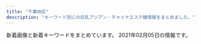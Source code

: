 ```yaml
---
title: "千葉地区"
description: "キーワード別にの巨乳アジアン・チャイナエステ嬢情報をまとめました。"
---
```


新着画像と新着キーワードをまとめています。
2021年02月05日の情報です。

<DmmAffiliateIns />
<KeywordTable
  shops={
    [
    {
        "keywords": {},
        "url": "http://iyasi-time.com/",
        "station": "JR\u4e94\u4e95\u99c5\u897f\u53e3",
        "name": "\u5eb7\u697d\u5712-KOURAKUEN-",
        "img_links": [
            "http://iyasi-time.com/images/top/top_01.jpg",
            "http://iyasi-time.com/images/top/top_05.jpg",
            "http://iyasi-time.com/images/page_top.png",
            "http://iyasi-time.com/images/top/top_06.jpg",
            "http://iyasi-time.com/images/staff_image/staf_01a.jpg",
            "http://iyasi-time.com/images/top/top_03.jpg",
            "http://iyasi-time.com/images/top/top_02.jpg",
            "http://iyasi-time.com/images/home/top.jpg",
            "http://iyasi-time.com/images/top/top_04.jpg",
            "http://iyasi-time.com/images/top/top_08.png"
        ]
    },
    {
        "img_links": [
            "http://www.shimai.mensnv.com/files/015.jpg",
            "http://www.shimai.mensnv.com/photo_news/upimg/896875ef46b9aead32_0.jpg",
            "http://www.shimai.mensnv.com/photo_news/upimg/316335e40d2eda583b_0.jpg",
            "http://www.shimai.mensnv.com/photo_news/upimg/589715e1d14bb52bc8_0.jpg",
            "http://www.shimai.mensnv.com/images/s_pickup.png",
            "http://www.shimai.mensnv.com/files/002.jpg",
            "http://www.shimai.mensnv.com/images/m2.jpg",
            "http://www.shimai.mensnv.com/photo_news/upimg/589715e1d14bb52bc8_1.jpg",
            "http://www.shimai.mensnv.com/images/slider-img002.jpg",
            "http://www.shimai.mensnv.com/images/m4.jpg",
            "http://www.shimai.mensnv.com/images/s_top_therapist.png",
            "http://www.shimai.mensnv.com/images/m6.jpg",
            "http://www.shimai.mensnv.com/images/m3.jpg",
            "http://www.shimai.mensnv.com/photo_news/upimg/857365dbbdfaf0b694_0.jpg",
            "http://www.shimai.mensnv.com/files/003.jpg",
            "http://www.shimai.mensnv.com/images/m1.jpg",
            "http://www.shimai.mensnv.com/files/010.jpg",
            "http://www.shimai.mensnv.com/images/s_news.png",
            "http://www.shimai.mensnv.com/files/014.jpg",
            "http://www.shimai.mensnv.com/photo_news/upimg/375625da9706e25811_0.jpg",
            "http://www.shimai.mensnv.com/photo_news/upimg/483155da01ceb53a04_0.jpg",
            "http://www.shimai.mensnv.com/images/s_message.png",
            "http://www.shimai.mensnv.com/files/011.jpg",
            "http://www.shimai.mensnv.com/images/slider-img001.jpg"
        ],
        "keywords": {
            "88": 8,
            "\u30bb\u30af\u30b7\u30fc": 4,
            "D": 32,
            "C": 16,
            "85": 8,
            "86": 16,
            "87": 16
        },
        "name": "\u59c9\u59b9",
        "url": "http://www.shimai.mensnv.com/",
        "station": "\u52dd\u7530\u53f0\u99c5\u5357\u53e3"
    },
    {
        "img_links": [
            "https://tenshinomori.xyz.mn/photos/sites/11/2020/09/2020091810504376-e1600835665263.jpg",
            "https://tenshinomori.xyz.mn/images/room1.jpg",
            "https://tenshinomori.xyz.mn/images/m13.jpg",
            "https://tenshinomori.xyz.mn/images/m14.jpg",
            "https://tenshinomori.xyz.mn/images/s3.png",
            "https://tenshinomori.xyz.mn/photos/sites/11/2020/09/2020091810504376.jpg",
            "https://tenshinomori.xyz.mn/images/m11.jpg",
            "https://tenshinomori.xyz.mn/photos/sites/11/2020/12/2020121016271562.jpg",
            "https://tenshinomori.xyz.mn/images/room2.jpg",
            "https://tenshinomori.xyz.mn/images/top.png",
            "https://tenshinomori.xyz.mn/photos/sites/11/2020/08/2020082801351653.jpg",
            "https://tenshinomori.xyz.mn/photos/sites/11/2020/10/2020101312202426.jpg",
            "https://tenshinomori.xyz.mn/images/s_news.png",
            "https://tenshinomori.xyz.mn/images/info.jpg",
            "https://tenshinomori.xyz.mn/images/mobile.jpg",
            "https://tenshinomori.xyz.mn/images/s_staff.png",
            "https://tenshinomori.xyz.mn/images/m8.jpg",
            "https://tenshinomori.xyz.mn/images/s_pick.png",
            "https://tenshinomori.xyz.mn/photos/sites/11/2021/01/2021010815482045.jpg",
            "https://tenshinomori.xyz.mn/photos/sites/11/2020/08/2020082814393594.jpg",
            "https://tenshinomori.xyz.mn/photos/sites/11/2020/09/2020091111050813.jpg",
            "https://tenshinomori.xyz.mn/images/m10.jpg",
            "https://tenshinomori.xyz.mn/images/room3.jpg",
            "https://tenshinomori.xyz.mn/photos/sites/11/2021/01/2021012512272978.jpg",
            "https://tenshinomori.xyz.mn/images/m7.jpg",
            "https://tenshinomori.xyz.mn/images/m15.jpg",
            "https://tenshinomori.xyz.mn/images/m9.jpg",
            "https://tenshinomori.xyz.mn/images/s_link.png",
            "https://tenshinomori.xyz.mn/images/m12.jpg",
            "https://tenshinomori.xyz.mn/photos/sites/11/2020/09/2020092918150341.jpg",
            "https://tenshinomori.xyz.mn/images/s1.png",
            "https://tenshinomori.xyz.mn/photos/sites/11/2020/12/2020121613443586.jpg",
            "https://tenshinomori.xyz.mn/images/room4.jpg",
            "https://tenshinomori.xyz.mn/photos/sites/11/2020/08/2020082801351383.jpg",
            "https://tenshinomori.xyz.mn/images/s_massage.png",
            "https://tenshinomori.xyz.mn/photos/sites/11/2020/11/2020110419415087.jpg"
        ],
        "keywords": {
            "89": 13,
            "C": 34,
            "F": 41,
            "87": 39,
            "E": 52,
            "83": 13,
            "85": 13,
            "88": 39,
            "84": 26,
            "86": 13,
            "D": 54
        },
        "url": "https://tenshinomori.xyz.mn/",
        "name": "\u5929\u4f7f\u306e\u68ee",
        "station": "JR\u6d25\u7530\u6cbc\u99c5\u5317\u53e3"
    },
    {
        "keywords": {
            "86": 2,
            "87": 3,
            "D": 5
        },
        "url": "http://www.oggi.relaxmens.com/",
        "station": "JR\u7a32\u6bdb\u99c5\u6771\u53e3",
        "name": "OGGI \uff5e\u30aa\u30c3\u30b8\uff5e",
        "img_links": [
            "http://www.oggi.relaxmens.com/files/002.jpg",
            "http://www.oggi.relaxmens.com/img/top01.png",
            "http://www.oggi.relaxmens.com/files/008.jpg",
            "http://www.oggi.relaxmens.com/img/nav-006.png",
            "http://www.oggi.relaxmens.com/files/001.jpg",
            "http://www.oggi.relaxmens.com/img/nav-002.png",
            "http://www.oggi.relaxmens.com/files/012.jpg",
            "http://www.oggi.relaxmens.com/img/stb.jpg",
            "http://www.oggi.relaxmens.com/img/stt.jpg",
            "http://www.oggi.relaxmens.com/img/nav-004.png",
            "http://www.oggi.relaxmens.com/img/nav-005.png",
            "http://www.oggi.relaxmens.com/img/tel.png",
            "http://www.oggi.relaxmens.com/files/005.jpg",
            "http://www.oggi.relaxmens.com/img/nav-001.png",
            "http://www.oggi.relaxmens.com/img/nav-003.png"
        ]
    },
    {
        "station": "JR\u5343\u8449\u99c5\u5317\u53e3",
        "url": "http://www.vaip.maesjp.com/",
        "name": "V\u611bP",
        "img_links": [
            "http://www.vaip.maesjp.com/photo_news/upimg/828115f9ba772202a9_0.jpg",
            "http://www.vaip.maesjp.com/files/003-02.jpg",
            "http://www.vaip.maesjp.com/images/news.jpg",
            "http://www.vaip.maesjp.com/images/s_staff.png",
            "http://www.vaip.maesjp.com/files/012.jpg",
            "http://www.vaip.maesjp.com/files/014.jpg",
            "http://www.vaip.maesjp.com/images/shop/shop02.jpg",
            "http://www.vaip.maesjp.com/photo_news/upimg/954955e5f24838158a_0.jpg",
            "http://www.vaip.maesjp.com/files/012-02.jpg",
            "http://www.vaip.maesjp.com/files/014-02.jpg",
            "http://www.vaip.maesjp.com/files/008.jpg",
            "http://www.vaip.maesjp.com/photo_news/upimg/921485c650cc7719e5_0.jpg",
            "http://www.vaip.maesjp.com/files/001.jpg",
            "http://www.vaip.maesjp.com/files/006-02.jpg",
            "http://www.vaip.maesjp.com/photo_news/upimg/452175fb88d0354b20_0.jpg",
            "http://www.vaip.maesjp.com/images/shop/shop01.jpg",
            "http://www.vaip.maesjp.com/files/002-02.jpg",
            "http://www.vaip.maesjp.com/photo_news/upimg/863615f965ae64bcff_0.jpg",
            "http://www.vaip.maesjp.com/photo_news/upimg/396395e4f8d1725631_0.jpg",
            "http://www.vaip.maesjp.com/photo_news/upimg/153565e27f919e0ee3_0.jpg",
            "http://www.vaip.maesjp.com/files/007.jpg",
            "http://www.vaip.maesjp.com/photo_news/upimg/150275e06b09fbed04_0.jpg",
            "http://www.vaip.maesjp.com/images/shop/shop04.jpg",
            "http://www.vaip.maesjp.com/files/011.jpg",
            "http://www.vaip.maesjp.com/files/013.jpg",
            "http://www.vaip.maesjp.com/files/006.jpg",
            "http://www.vaip.maesjp.com/files/002.jpg",
            "http://www.vaip.maesjp.com/files/001-02.jpg",
            "http://www.vaip.maesjp.com/images/mobile.jpg",
            "http://www.vaip.maesjp.com/photo_news/upimg/734465fc8666c4483d_0.jpg",
            "http://www.vaip.maesjp.com/photo_news/upimg/368285fe16e5563eb7_0.jpg",
            "http://www.vaip.maesjp.com/photo_news/upimg/986755ed47ff3463be_0.jpg",
            "http://www.vaip.maesjp.com/images/shop/shop03.jpg",
            "http://www.vaip.maesjp.com/files/008-02.jpg",
            "http://www.vaip.maesjp.com/images/face.jpg",
            "http://www.vaip.maesjp.com/files/013-02.jpg",
            "http://www.vaip.maesjp.com/files/015.jpg",
            "http://www.vaip.maesjp.com/images/pick.jpg",
            "http://www.vaip.maesjp.com/files/011-02.jpg",
            "http://www.vaip.maesjp.com/files/009-02.jpg",
            "http://www.vaip.maesjp.com/images/top.jpg",
            "http://www.vaip.maesjp.com/files/010.jpg",
            "http://www.vaip.maesjp.com/photo_news/upimg/953825f55ae9a0e4ee_0.jpg",
            "http://www.vaip.maesjp.com/files/004-02.jpg",
            "http://www.vaip.maesjp.com/files/004.jpg",
            "http://www.vaip.maesjp.com/files/003.jpg",
            "http://www.vaip.maesjp.com/files/010-02.jpg",
            "http://www.vaip.maesjp.com/photo_news/upimg/754985a09a8eff3433_0.jpg",
            "http://www.vaip.maesjp.com/files/015-02.jpg",
            "http://www.vaip.maesjp.com/files/009.jpg",
            "http://www.vaip.maesjp.com/files/007-02.jpg"
        ],
        "keywords": {
            "84": 3,
            "D": 21,
            "E": 3,
            "88": 3,
            "86": 15,
            "83": 6,
            "87": 15,
            "C": 18
        }
    },
    {
        "keywords": {
            "88": 2,
            "87": 18,
            "D": 32,
            "E": 2,
            "86": 16,
            "C": 8,
            "84": 2,
            "83": 4
        },
        "img_links": [
            "http://www.lover-esthe.xyz/images/link_s.png",
            "http://www.lover-esthe.xyz/files/020-02.jpg",
            "http://www.lover-esthe.xyz/files/012.jpg",
            "http://www.lover-esthe.xyz/files/015.jpg",
            "http://www.lover-esthe.xyz/files/033.jpg",
            "http://www.lover-esthe.xyz/files/029.jpg",
            "http://www.lover-esthe.xyz/files/023.jpg",
            "http://www.lover-esthe.xyz/files/031-02.jpg",
            "http://www.lover-esthe.xyz/files/027.jpg",
            "http://www.lover-esthe.xyz/files/017.jpg",
            "http://www.lover-esthe.xyz/files/025.jpg",
            "http://www.lover-esthe.xyz/files/017-02.jpg",
            "http://www.lover-esthe.xyz/files/029-02.jpg",
            "http://www.lover-esthe.xyz/files/018-02.jpg",
            "http://www.lover-esthe.xyz/files/028-02.jpg",
            "http://www.lover-esthe.xyz/files/031.jpg",
            "http://www.lover-esthe.xyz/files/030.jpg",
            "http://www.lover-esthe.xyz/files/033-02.jpg",
            "http://www.lover-esthe.xyz/files/032.jpg",
            "http://www.lover-esthe.xyz/files/028.jpg",
            "http://www.lover-esthe.xyz/images/top.png",
            "http://www.lover-esthe.xyz/files/021.jpg",
            "http://www.lover-esthe.xyz/files/023-02.jpg",
            "http://www.lover-esthe.xyz/images/news.jpg",
            "http://www.lover-esthe.xyz/files/015-02.jpg",
            "http://www.lover-esthe.xyz/files/014.jpg",
            "http://www.lover-esthe.xyz/files/020.jpg",
            "http://www.lover-esthe.xyz/files/016.jpg",
            "http://www.lover-esthe.xyz/files/027-02.jpg",
            "http://www.lover-esthe.xyz/files/024.jpg",
            "http://www.lover-esthe.xyz/files/021-02.jpg",
            "http://www.lover-esthe.xyz/files/026.jpg",
            "http://www.lover-esthe.xyz/files/022.jpg",
            "http://www.lover-esthe.xyz/files/032-02.jpg",
            "http://www.lover-esthe.xyz/files/022-02.jpg",
            "http://www.lover-esthe.xyz/files/030-02.jpg",
            "http://www.lover-esthe.xyz/images/staff_s.png",
            "http://www.lover-esthe.xyz/files/012-02.jpg",
            "http://www.lover-esthe.xyz/files/025-02.jpg",
            "http://www.lover-esthe.xyz/files/014-02.jpg",
            "http://www.lover-esthe.xyz/files/016-02.jpg",
            "http://www.lover-esthe.xyz/files/019-02.jpg",
            "http://www.lover-esthe.xyz/files/019.jpg",
            "http://www.lover-esthe.xyz/files/018.jpg",
            "http://www.lover-esthe.xyz/files/026-02.jpg",
            "http://www.lover-esthe.xyz/files/024-02.jpg"
        ],
        "name": "Lover\uff5e\u30e9\u30f4\u30a1\u30fc\uff5e",
        "url": "http://www.lover-esthe.xyz/",
        "station": "JR\u5343\u8449\u99c5\u5317\u53e3"
    },
    {
        "name": "Smile\u30fb\u30b9\u30de\u30a4\u30eb",
        "station": "\u5343\u8449\u4e2d\u592e\u99c5\u6771\u53e3",
        "keywords": {
            "87": 5,
            "C": 2,
            "85": 4,
            "83": 1,
            "86": 12,
            "E": 2,
            "D": 18
        },
        "url": "http://smile.oks.bz/",
        "img_links": [
            "http://smile.oks.bz/photos/sites/41/2019/09/2019090417583313.jpg",
            "http://smile.oks.bz/photos/sites/41/2020/09/2020090213501227.jpg",
            "http://smile.oks.bz/photos/sites/41/2020/11/2020110713394486.jpg",
            "http://smile.oks.bz/photos/sites/41/2020/09/202009091902267.jpg",
            "http://smile.oks.bz/images/link.jpg",
            "http://smile.oks.bz/photos/sites/41/2021/01/2021010911025290.jpg",
            "http://smile.oks.bz/photos/sites/41/2019/12/2019122517044318.jpg",
            "http://smile.oks.bz/photos/sites/41/2019/12/2019122517044279.jpg",
            "http://smile.oks.bz/photos/sites/41/2019/12/2019122517044066.jpg",
            "http://smile.oks.bz/photos/sites/41/2021/02/2021020310442052-356x475.jpg",
            "http://smile.oks.bz/images/top.jpg",
            "http://smile.oks.bz/photos/sites/41/2019/11/2019112410352437.jpg",
            "http://smile.oks.bz/photos/sites/41/2019/09/2019091314105462.jpg",
            "http://smile.oks.bz/photos/sites/41/2021/02/2021020310442052.jpg",
            "http://smile.oks.bz/photos/sites/41/2021/02/2021020310442224.jpg",
            "http://smile.oks.bz/photos/sites/41/2019/12/2019122517061810.jpg",
            "http://smile.oks.bz/images/s_face.jpg",
            "http://smile.oks.bz/photos/sites/41/2020/01/2020012310224324.jpg",
            "http://smile.oks.bz/photos/sites/41/2021/01/2021012517065775-356x475.jpg",
            "http://smile.oks.bz/photos/sites/41/2020/10/2020101713162274.jpg",
            "http://smile.oks.bz/photos/sites/41/2019/09/2019091314115844.jpg",
            "http://smile.oks.bz/photos/sites/41/2019/12/2019122516470912.jpg",
            "http://smile.oks.bz/photos/sites/41/2019/08/201909231726370.jpg",
            "http://smile.oks.bz/images/staff_line.jpg",
            "http://smile.oks.bz/images/s_news.jpg",
            "http://smile.oks.bz/photos/sites/41/2020/07/2020071417514615.jpg",
            "http://smile.oks.bz/images/mobile.jpg",
            "http://smile.oks.bz/photos/sites/41/2020/10/202010071446208.jpg",
            "http://smile.oks.bz/photos/sites/41/2021/01/2021010911025290-356x475.jpg",
            "http://smile.oks.bz/photos/sites/41/2021/02/2021020310442224-356x475.jpg",
            "http://smile.oks.bz/photos/sites/41/2021/01/2021012517065775.jpg"
        ]
    },
    {
        "keywords": {
            "E": 2,
            "D": 4,
            "86": 13
        },
        "station": "\u4eac\u6210\u81fc\u4e95\u99c5\u5357\u53e3",
        "url": "http://nymphe-est.net/",
        "name": "\u30af\u30ed\u30fc\u30d0\u30fc",
        "img_links": [
            "http://nymphe-est.net/img/st7.jpg",
            "http://nymphe-est.net/img/sta7.jpg",
            "http://nymphe-est.net/img/st2.jpg",
            "http://nymphe-est.net/img/st6.jpg",
            "http://nymphe-est.net/img/st5.jpg",
            "http://nymphe-est.net/img/sta5.jpg",
            "http://nymphe-est.net/img/r1.jpg",
            "http://nymphe-est.net/img/sta2.jpg",
            "http://nymphe-est.net/img/no.png",
            "http://nymphe-est.net/img/fla.jpg",
            "http://nymphe-est.net/img/sta1.jpg",
            "http://nymphe-est.net/img/sta3.jpg",
            "http://nymphe-est.net/img/st31.jpg",
            "http://nymphe-est.net/img/st3.jpg",
            "http://nymphe-est.net/img/top.jpg",
            "http://nymphe-est.net/img/sta6.jpg",
            "http://nymphe-est.net/img/eve.jpg",
            "http://nymphe-est.net/img/st1.jpg"
        ]
    },
    {
        "name": "\u30b4\u30fc\u30eb\u30c7\u30f3\u30bf\u30a4\u30e0",
        "img_links": [
            "http://golden-time.jpn.mn/photos/sites/69/2020/09/2020091207514598.jpg",
            "http://golden-time.jpn.mn/photos/sites/69/2021/01/2021012414232370.jpg",
            "http://golden-time.jpn.mn/photos/sites/69/2019/12/2019122305283220.jpg",
            "http://golden-time.jpn.mn/images/link_nav04.jpg",
            "http://golden-time.jpn.mn/photos/sites/69/2019/12/2019121206424523.jpg",
            "http://golden-time.jpn.mn/images/side_mobile.jpg",
            "http://golden-time.jpn.mn/images/link_nav01.jpg",
            "http://golden-time.jpn.mn/photos/sites/69/2020/11/2020110103164521.jpg",
            "http://golden-time.jpn.mn/images/info3.jpg",
            "http://golden-time.jpn.mn/images/top_slider02.png",
            "http://golden-time.jpn.mn/images/link_nav02.jpg",
            "http://golden-time.jpn.mn/images/link_nav05.jpg",
            "http://golden-time.jpn.mn/photos/sites/69/2021/01/202101261107036.jpg",
            "http://golden-time.jpn.mn/photos/sites/69/2021/01/2021012611090539.jpg",
            "http://golden-time.jpn.mn/photos/sites/69/2020/06/2020061808580654.jpg",
            "http://golden-time.jpn.mn/photos/sites/69/2019/12/2019120804110927.jpg",
            "http://golden-time.jpn.mn/photos/sites/69/2020/09/202009160836574.jpg",
            "http://golden-time.jpn.mn/photos/sites/69/2020/11/2020111607331079.jpg",
            "http://golden-time.jpn.mn/photos/sites/69/2019/12/201912060728409.jpg",
            "http://golden-time.jpn.mn/images/link_nav06.jpg",
            "http://golden-time.jpn.mn/images/info1.jpg",
            "http://golden-time.jpn.mn/images/top_slider01.jpg",
            "http://golden-time.jpn.mn/photos/sites/69/2020/05/2020053002120414.jpg",
            "http://golden-time.jpn.mn/photos/sites/69/2020/09/2020091207515151.jpg",
            "http://golden-time.jpn.mn/photos/sites/69/2021/01/2021012414241982.jpg",
            "http://golden-time.jpn.mn/images/side_tel.jpg",
            "http://golden-time.jpn.mn/images/side_link.jpg",
            "http://golden-time.jpn.mn/photos/sites/69/2020/10/2020100108270722.jpg",
            "http://golden-time.jpn.mn/images/sp_top.jpg",
            "http://golden-time.jpn.mn/images/link_nav07.jpg",
            "http://golden-time.jpn.mn/photos/sites/69/2019/12/2019120209284861.jpg",
            "http://golden-time.jpn.mn/photos/sites/69/2019/12/2019120209284771.jpg",
            "http://golden-time.jpn.mn/photos/sites/69/2019/12/2019120209284923.jpg",
            "http://golden-time.jpn.mn/images/link_nav03.jpg",
            "http://golden-time.jpn.mn/images/ico01.png",
            "http://golden-time.jpn.mn/images/top.png",
            "http://golden-time.jpn.mn/images/info2.jpg",
            "http://golden-time.jpn.mn/photos/sites/69/2020/12/2020122203240620.jpg",
            "http://golden-time.jpn.mn/photos/sites/69/2020/11/2020110608161178.jpg",
            "http://golden-time.jpn.mn/photos/sites/69/2019/12/2019120901533068.jpg"
        ],
        "url": "http://golden-time.jpn.mn/",
        "station": "JR\u6d25\u7530\u6cbc\u99c5\u5317\u53e3",
        "keywords": {
            "D": 15,
            "85": 5,
            "89": 1,
            "83": 1,
            "80": 1,
            "87": 4,
            "86": 5,
            "C": 1,
            "84": 1,
            "E": 2
        }
    },
    {
        "img_links": [
            "http://www.sakura-relax.xyz/images/rsubt7.png",
            "http://www.sakura-relax.xyz/images/slider-img002.jpg",
            "http://www.sakura-relax.xyz/images/rsubt1.png",
            "http://www.sakura-relax.xyz/photo_news/upimg/96987600678235ec58_0.jpg",
            "http://www.sakura-relax.xyz/files/031-02.jpg",
            "http://www.sakura-relax.xyz/files/030.jpg",
            "http://www.sakura-relax.xyz/photo_news/upimg/215885f1a37aac2e3e_0.jpg",
            "http://www.sakura-relax.xyz/images/tel2.png",
            "http://www.sakura-relax.xyz/images/rsubt4.png",
            "http://www.sakura-relax.xyz/photo_news/upimg/779835eabd0b716dfc_0.jpg",
            "http://www.sakura-relax.xyz/photo_news/upimg/540985f71445468556_0.jpg",
            "http://www.sakura-relax.xyz/images/m4.jpg",
            "http://www.sakura-relax.xyz/photo_news/upimg/826735f59e51ce9198_0.jpg",
            "http://www.sakura-relax.xyz/photo_news/upimg/190185eb4f804163a1_0.jpg",
            "http://www.sakura-relax.xyz/images/slider-img001.jpg",
            "http://www.sakura-relax.xyz/files/033.jpg",
            "http://www.sakura-relax.xyz/files/030-02.jpg",
            "http://www.sakura-relax.xyz/images/rsubt3.png",
            "http://www.sakura-relax.xyz/photo_news/upimg/722845f04113e12e26_0.jpg",
            "http://www.sakura-relax.xyz/files/031.jpg",
            "http://www.sakura-relax.xyz/images/b-online.png",
            "http://www.sakura-relax.xyz/files/032-02.jpg",
            "http://www.sakura-relax.xyz/images/m1.jpg",
            "http://www.sakura-relax.xyz/photo_news/upimg/827105ecc9fb6cdf66_0.jpg",
            "http://www.sakura-relax.xyz/files/032.jpg",
            "http://www.sakura-relax.xyz/files/011.jpg",
            "http://www.sakura-relax.xyz/images/rsubt6.png",
            "http://www.sakura-relax.xyz/images/rsubt2.png",
            "http://www.sakura-relax.xyz/files/011-02.jpg",
            "http://www.sakura-relax.xyz/images/rsubt5.png",
            "http://www.sakura-relax.xyz/images/b-tel.png",
            "http://www.sakura-relax.xyz/images/m6.jpg",
            "http://www.sakura-relax.xyz/images/m2.jpg",
            "http://www.sakura-relax.xyz/files/033-02.jpg",
            "http://www.sakura-relax.xyz/images/m3.jpg"
        ],
        "name": "\u685c",
        "station": "JR\u56db\u8857\u9053\u99c5\u5317\u53e3",
        "keywords": {
            "D": 16,
            "E": 24,
            "\u4e73": 12,
            "\u30bb\u30af\u30b7\u30fc": 6,
            "87": 16,
            "89": 16,
            "90": 8,
            "\u5de8\u4e73": 12
        },
        "url": "http://www.sakura-relax.xyz/"
    },
    {
        "url": "http://aroma-massage.biz/",
        "station": "JR\u5e55\u5f35\u672c\u90f7\u99c5\u6771\u53e3",
        "name": "Kagei -\u30ab\u30b2-",
        "img_links": [
            "http://aroma-massage.biz/images/stal.jpg",
            "http://aroma-massage.biz/images/accl.jpg",
            "http://aroma-massage.biz/images/ro.jpg",
            "http://aroma-massage.biz/images/tit6.jpg",
            "http://aroma-massage.biz/images/stat.jpg",
            "http://aroma-massage.biz/images/m2.png",
            "http://aroma-massage.biz/images/r1.jpg",
            "http://aroma-massage.biz/images/tit3.jpg",
            "http://aroma-massage.biz/images/tit4.jpg",
            "http://aroma-massage.biz/images/r2.jpg",
            "http://aroma-massage.biz/images/cg051.jpg",
            "http://aroma-massage.biz/images/no.png",
            "http://aroma-massage.biz/images/tm.jpg",
            "http://aroma-massage.biz/images/cg01.jpg",
            "http://aroma-massage.biz/images/tit2.jpg",
            "http://aroma-massage.biz/images/cg03.jpg",
            "http://aroma-massage.biz/images/m1.png",
            "http://aroma-massage.biz/images/spt.png",
            "http://aroma-massage.biz/images/tit5.jpg",
            "http://aroma-massage.biz/images/cg02.jpg",
            "http://aroma-massage.biz/images/cg04.jpg",
            "http://aroma-massage.biz/images/bul.jpg",
            "http://aroma-massage.biz/images/m5.png",
            "http://aroma-massage.biz/images/cg05.jpg",
            "http://aroma-massage.biz/images/bur.jpg",
            "http://aroma-massage.biz/images/m3.png",
            "http://aroma-massage.biz/images/top.png",
            "http://aroma-massage.biz/images/m6.png",
            "http://aroma-massage.biz/images/m4.png",
            "http://aroma-massage.biz/images/fla.jpg"
        ],
        "keywords": {
            "D": 5
        }
    },
    {
        "url": "http://genkidou-massage.work/",
        "name": "\u5143\u6c17\u5802",
        "img_links": [
            "http://genkidou-massage.work/sp/img/st4.jpg",
            "http://genkidou-massage.work/img/fla-2.jpg",
            "http://genkidou-massage.work/img/pickup20.jpg",
            "http://genkidou-massage.work/sp/img/time2.jpg",
            "http://genkidou-massage.work/img/st3.jpg",
            "http://genkidou-massage.work/sp/img/p2.jpg",
            "http://genkidou-massage.work/sp/img/t-a.jpg",
            "http://genkidou-massage.work/img/s3.jpg",
            "http://genkidou-massage.work/sp/img/cam.jpg",
            "http://genkidou-massage.work/img/s2.jpg",
            "http://genkidou-massage.work/sp/img/sys.jpg",
            "http://genkidou-massage.work/img/sta4.jpg",
            "http://genkidou-massage.work/sp/img/st1.jpg",
            "http://genkidou-massage.work/sp/img/t-t.jpg",
            "http://genkidou-massage.work/img/nos.jpg",
            "http://genkidou-massage.work/sp/img/st3.jpg",
            "http://genkidou-massage.work/img/sta3.jpg",
            "http://genkidou-massage.work/img/s4.jpg",
            "http://genkidou-massage.work/sp/img/t-s.jpg",
            "http://genkidou-massage.work/sp/img/tel.jpg",
            "http://genkidou-massage.work/sp/img/info.jpg",
            "http://genkidou-massage.work/sp/img/tit.jpg",
            "http://genkidou-massage.work/img/botton.jpg",
            "http://genkidou-massage.work/sp/img/botton.jpg",
            "http://genkidou-massage.work/sp/img/p1.jpg",
            "http://genkidou-massage.work/sp/img/pic.jpg",
            "http://genkidou-massage.work/img/s1.jpg",
            "http://genkidou-massage.work/img/head.jpg",
            "http://genkidou-massage.work/sp/img/t-o.jpg",
            "http://genkidou-massage.work/sp/img/p3.jpg",
            "http://genkidou-massage.work/sp/img/st2.jpg",
            "http://genkidou-massage.work/img/xmas.png",
            "http://genkidou-massage.work/sp/img/add.jpg",
            "http://genkidou-massage.work/img/st1.jpg",
            "http://genkidou-massage.work/img/sta2.jpg",
            "http://genkidou-massage.work/sp/img/time.jpg",
            "http://genkidou-massage.work/sp/img/pc.jpg",
            "http://genkidou-massage.work/sp/img/t-r.jpg",
            "http://genkidou-massage.work/img/fla.jpg",
            "http://genkidou-massage.work/img/st4.jpg",
            "http://genkidou-massage.work/img/st2.jpg",
            "http://genkidou-massage.work/img/sta1.jpg"
        ],
        "keywords": {
            "E": 2,
            "C": 13,
            "85": 3,
            "D": 4,
            "86": 2,
            "88": 2,
            "84": 1
        },
        "station": "JR\u90fd\u8cc0\u99c5\u897f\u53e3"
    },
    {
        "keywords": {
            "87": 1,
            "F": 1
        },
        "station": "\u7fd2\u5fd7\u91ce\u99c5",
        "img_links": [
            "http://www.miyu-est.com/images/r-1.jpg",
            "http://www.miyu-est.com/images/r-3.jpg",
            "http://www.miyu-est.com/images/9.jpg",
            "http://www.miyu-est.com/images/staff/jinmi.jpg",
            "http://www.miyu-est.com/images/staff/s2.jpg",
            "http://www.miyu-est.com/images/3.jpg",
            "http://www.miyu-est.com/images/newtit.jpg",
            "http://www.miyu-est.com/images/staff/naomi.jpg",
            "http://www.miyu-est.com/images/mobile.png",
            "http://www.miyu-est.com/images/staff/sora.jpg",
            "http://www.miyu-est.com/images/10.jpg",
            "http://www.miyu-est.com/images/staff/harumi.jpg",
            "http://www.miyu-est.com/images/s-2/2-4.jpg",
            "http://www.miyu-est.com/images/top.jpg",
            "http://www.miyu-est.com/images/s-3/3-4.jpg",
            "http://www.miyu-est.com/images/r-2.jpg",
            "http://www.miyu-est.com/images/r-4.jpg",
            "http://www.miyu-est.com/images/titestaff.png",
            "http://www.miyu-est.com/images/staff/nana.jpg",
            "http://www.miyu-est.com/images/r-5.jpg",
            "http://www.miyu-est.com/images/r-6.jpg"
        ],
        "url": "http://www.miyu-est.com/",
        "name": "\u7f8e\u512a"
    },
    {
        "name": "\u5eb7\u697d\u5712",
        "keywords": {},
        "img_links": [
            "http://kourakuenmise.com/zp/img005.jpg",
            "http://kourakuenmise.com/images/2078427_1.jpg",
            "http://kourakuenmise.com/images/46-11051416223130.jpg",
            "http://kourakuenmise.com/images/news_bj.jpg",
            "http://kourakuenmise.com/zp/img006.jpg",
            "http://kourakuenmise.com/images/mobile.jpg",
            "http://kourakuenmise.com/images/header_img.jpg",
            "http://kourakuenmise.com/zp/img111.jpg",
            "http://kourakuenmise.com/zp/img011.jpg",
            "http://kourakuenmise.com/zp/img007.jpg",
            "http://kourakuenmise.com/zp/img222.jpg",
            "http://kourakuenmise.com/zp/img012.jpg"
        ],
        "url": "http://kourakuenmise.com/",
        "station": "\u9ad8\u6839\u6728\u6238\u99c5\u5317\u53e3"
    },
    {
        "name": "\u30ea\u30e9\u30db\u30fc\u30e0",
        "url": "http://www.yatunomi.com/",
        "img_links": [
            "http://www.yatunomi.com/images/2.jpg",
            "http://www.yatunomi.com/images/003.jpg",
            "http://www.yatunomi.com/images/01.jpg",
            "http://www.yatunomi.com/images/sample1.jpg",
            "http://www.yatunomi.com/images/006.jpg",
            "http://www.yatunomi.com/images/3.jpg",
            "http://www.yatunomi.com/images/sample_photo4.jpg",
            "http://www.yatunomi.com/images/46-11051416223130.jpg",
            "http://www.yatunomi.com/images/1.jpg",
            "http://www.yatunomi.com/images/02.jpg",
            "http://www.yatunomi.com/images/005.jpg",
            "http://www.yatunomi.com/images/004.jpg",
            "http://www.yatunomi.com/images/icon_bar.png",
            "http://www.yatunomi.com/images/sample_photo1.jpg"
        ],
        "keywords": {},
        "station": "\u5317\u7fd2\u5fd7\u91ce\u99c5\u6771\u53e3"
    },
    {
        "name": "\u6c34\u4ed9",
        "station": "JR\u6771\u91d1\u99c5\u6771\u53e3",
        "keywords": {
            "C": 3,
            "D": 8,
            "86": 5,
            "E": 1,
            "88": 1,
            "85": 3,
            "87": 4
        },
        "url": "http://www.suisen.masg.info/",
        "img_links": [
            "http://www.suisen.masg.info/files/008-03.jpg",
            "http://www.suisen.masg.info/images/r1.jpg",
            "http://www.suisen.masg.info/files/013.jpg",
            "http://www.suisen.masg.info/files/011-03.jpg",
            "http://www.suisen.masg.info/files/005.jpg",
            "http://www.suisen.masg.info/images/shop/shop01.jpg",
            "http://www.suisen.masg.info/files/014-02.jpg",
            "http://www.suisen.masg.info/files/011.jpg",
            "http://www.suisen.masg.info/images/shop/shop04.jpg",
            "http://www.suisen.masg.info/files/008-02.jpg",
            "http://www.suisen.masg.info/images/bj2.jpg",
            "http://www.suisen.masg.info/files/006.jpg",
            "http://www.suisen.masg.info/files/005-02.jpg",
            "http://www.suisen.masg.info/files/005-03.jpg",
            "http://www.suisen.masg.info/files/006-02.jpg",
            "http://www.suisen.masg.info/images/r2.jpg",
            "http://www.suisen.masg.info/files/012-03.jpg",
            "http://www.suisen.masg.info/files/009.jpg",
            "http://www.suisen.masg.info/files/004-02.jpg",
            "http://www.suisen.masg.info/files/010-02.jpg",
            "http://www.suisen.masg.info/files/006-03.jpg",
            "http://www.suisen.masg.info/files/007-03.jpg",
            "http://www.suisen.masg.info/files/013-03.jpg",
            "http://www.suisen.masg.info/images/pick.png",
            "http://www.suisen.masg.info/files/003.jpg",
            "http://www.suisen.masg.info/files/010-03.jpg",
            "http://www.suisen.masg.info/files/004-03.jpg",
            "http://www.suisen.masg.info/files/009-02.jpg",
            "http://www.suisen.masg.info/files/014.jpg",
            "http://www.suisen.masg.info/files/014-03.jpg",
            "http://www.suisen.masg.info/files/009-03.jpg",
            "http://www.suisen.masg.info/files/007.jpg",
            "http://www.suisen.masg.info/images/s_staff.png",
            "http://www.suisen.masg.info/files/004.jpg",
            "http://www.suisen.masg.info/images/r5.jpg",
            "http://www.suisen.masg.info/images/s_link.png",
            "http://www.suisen.masg.info/files/012.jpg",
            "http://www.suisen.masg.info/files/003-02.jpg",
            "http://www.suisen.masg.info/images/news.png",
            "http://www.suisen.masg.info/files/007-02.jpg",
            "http://www.suisen.masg.info/files/008.jpg",
            "http://www.suisen.masg.info/images/shop/shop02.jpg",
            "http://www.suisen.masg.info/images/face.png",
            "http://www.suisen.masg.info/files/002-02.jpg",
            "http://www.suisen.masg.info/files/012-02.jpg",
            "http://www.suisen.masg.info/files/013-02.jpg",
            "http://www.suisen.masg.info/images/r4.jpg",
            "http://www.suisen.masg.info/files/003-03.jpg",
            "http://www.suisen.masg.info/files/011-02.jpg",
            "http://www.suisen.masg.info/images/end.png",
            "http://www.suisen.masg.info/images/top.png",
            "http://www.suisen.masg.info/files/010.jpg",
            "http://www.suisen.masg.info/files/002.jpg",
            "http://www.suisen.masg.info/images/shop/shop03.jpg",
            "http://www.suisen.masg.info/files/002-03.jpg"
        ]
    },
    {
        "url": "http://tachibana.me-es.com/",
        "name": "\u6a58",
        "img_links": [
            "http://tachibana.me-es.com/girl/03.jpg",
            "http://tachibana.me-es.com/images/index_08.jpg",
            "http://tachibana.me-es.com/images/info_10.jpg",
            "http://tachibana.me-es.com/images/index_03.jpg",
            "http://tachibana.me-es.com/images/r03.jpg",
            "http://tachibana.me-es.com/images/index_17.jpg",
            "http://tachibana.me-es.com/images/index_04.jpg",
            "http://tachibana.me-es.com/images/sub_13.jpg",
            "http://tachibana.me-es.com/images/staff_10.jpg",
            "http://tachibana.me-es.com/images/r04.jpg",
            "http://tachibana.me-es.com/images/info_tit.jpg",
            "http://tachibana.me-es.com/girl/01.jpg",
            "http://tachibana.me-es.com/images/r01.jpg",
            "http://tachibana.me-es.com/girl/02.jpg",
            "http://tachibana.me-es.com/images/index_06.jpg",
            "http://tachibana.me-es.com/images/r02.jpg",
            "http://tachibana.me-es.com/girl/04.jpg",
            "http://tachibana.me-es.com/images/index_09.jpg",
            "http://tachibana.me-es.com/images/rec.jpg",
            "http://tachibana.me-es.com/images/index_15.jpg",
            "http://tachibana.me-es.com/girl/00.jpg",
            "http://tachibana.me-es.com/images/index_01.jpg",
            "http://tachibana.me-es.com/images/index_05.jpg",
            "http://tachibana.me-es.com/images/index_13.jpg",
            "http://tachibana.me-es.com/images/rec_10.jpg",
            "http://tachibana.me-es.com/images/index_02.jpg",
            "http://tachibana.me-es.com/images/index_10.jpg",
            "http://tachibana.me-es.com/images/index_07.jpg"
        ],
        "station": "JR\u7a32\u6bdb\u99c5\u6771\u53e3",
        "keywords": {
            "D": 1,
            "C": 3
        }
    },
    {
        "station": "\u5317\u7fd2\u5fd7\u91ce\u99c5",
        "name": "\u685c",
        "img_links": [
            "http://xn--cckzerb5br7a.net/images/bj3.jpg",
            "http://xn--cckzerb5br7a.net/images/cg01.jpg",
            "http://xn--cckzerb5br7a.net/images/cg05.jpg",
            "http://xn--cckzerb5br7a.net/images/cg03.jpg",
            "http://xn--cckzerb5br7a.net/images/cg02.jpg",
            "http://xn--cckzerb5br7a.net/images/cg04.jpg"
        ],
        "keywords": {
            "86": 3,
            "87": 1,
            "E": 2,
            "D": 3,
            "85": 1
        },
        "url": "http://xn--cckzerb5br7a.net/"
    },
    {
        "station": "JR\u56db\u8857\u9053\u99c5\u5317\u53e3",
        "keywords": {
            "C": 1,
            "89": 1,
            "86": 6,
            "G": 1,
            "E": 4,
            "D": 2,
            "93": 1
        },
        "name": "\u5922\u91cc \uff5e\u3086\u3081\u3055\u3068\uff5e",
        "url": "https://yumesato.relaxjp.com/",
        "img_links": [
            "https://yumesato.relaxjp.com/css/nav/nav-005.png",
            "https://yumesato.relaxjp.com/css/staff/staff08.png",
            "https://yumesato.relaxjp.com/css/staff/staff02-a.png",
            "https://yumesato.relaxjp.com/css/tel.png",
            "https://yumesato.relaxjp.com/css/staff/staff08-a.png",
            "https://yumesato.relaxjp.com/css/staff/staff07.png",
            "https://yumesato.relaxjp.com/css/staff/staff06-a.png",
            "https://yumesato.relaxjp.com/css/nav/nav-002.png",
            "https://yumesato.relaxjp.com/css/staff/staff06.png",
            "https://yumesato.relaxjp.com/css/staff/staff01.png",
            "https://yumesato.relaxjp.com/css/staff/staff03.png",
            "https://yumesato.relaxjp.com/css/top01.png",
            "https://yumesato.relaxjp.com/css/nav/nav-006.png",
            "https://yumesato.relaxjp.com/css/nav/nav-004.png",
            "https://yumesato.relaxjp.com/css/staff/staff05.png",
            "https://yumesato.relaxjp.com/css/staff/staff07-a.png",
            "https://yumesato.relaxjp.com/css/nav/nav-003.png",
            "https://yumesato.relaxjp.com/css/staff/staff004-a.png",
            "https://yumesato.relaxjp.com/css/top02.png",
            "https://yumesato.relaxjp.com/css/staff/staff03-a.png",
            "https://yumesato.relaxjp.com/css/staff/staff05-a.png",
            "https://yumesato.relaxjp.com/css/staff/staff02.png",
            "https://yumesato.relaxjp.com/css/nav/nav-001.png",
            "https://yumesato.relaxjp.com/css/staff/staff004.png",
            "https://yumesato.relaxjp.com/css/staff/staff01-a.png"
        ]
    },
    {
        "name": "\u7761\u84ee\u82b1",
        "url": "http://riversopdd.site/",
        "img_links": [
            "http://riversopdd.site/uploads/200605/1-2006051J64E48.jpg",
            "http://riversopdd.site/static/picture/left.jpg",
            "http://riversopdd.site/static/picture/top003.jpg",
            "http://riversopdd.site/uploads/201016/1-2010161601241L.jpg",
            "http://riversopdd.site/static/picture/nav-003.png",
            "http://riversopdd.site/uploads/210128/1-21012Q40403C5.jpg",
            "http://riversopdd.site/static/picture/nav-001.png",
            "http://riversopdd.site/static/picture/nav-004.png",
            "http://riversopdd.site/static/picture/right.jpg",
            "http://riversopdd.site/uploads/200807/1-200PG63506145.jpg",
            "http://riversopdd.site/uploads/191206/1-191206102GaK.jpg",
            "http://riversopdd.site/uploads/200218/1-20021QG51A56.jpg",
            "http://riversopdd.site/static/picture/nav-005.png",
            "http://riversopdd.site/uploads/201102/1-201102145U1P3.jpg",
            "http://riversopdd.site/uploads/191021/1-19102112532L42.jpg",
            "http://riversopdd.site/static/picture/nav-002.png",
            "http://riversopdd.site/static/picture/nav-006.png",
            "http://riversopdd.site/static/picture/top01.png",
            "http://riversopdd.site/static/picture/tel.png",
            "http://riversopdd.site/uploads/201230/1-201230143424H5.jpg",
            "http://riversopdd.site/uploads/191021/1-191021125359649.jpg"
        ],
        "keywords": {
            "85": 3,
            "C": 2,
            "94": 1,
            "86": 4,
            "F": 1,
            "D": 6,
            "88": 1
        },
        "station": "JR\u8607\u6211\u99c5\u897f\u53e3"
    },
    {
        "url": "http://lolita.jpest.net/",
        "name": "Dear",
        "img_links": [
            "http://lolita.jpest.net/uploads//sites/28/2020/11/staff.jpg",
            "http://lolita.jpest.net/uploads//sites/28/2021/01/001.jpg",
            "http://lolita.jpest.net/uploads//sites/28/2020/11/tel-1.png",
            "http://lolita.jpest.net/uploads//sites/28/2020/12/g1-1.jpg",
            "http://lolita.jpest.net/uploads//sites/28/2020/11/con01.jpg",
            "http://lolita.jpest.net/uploads//sites/28/2020/11/g1-2.jpg",
            "http://lolita.jpest.net/uploads//sites/28/2020/11/g3-2-225x300.jpg",
            "http://lolita.jpest.net/uploads//sites/28/2020/11/g2-2.jpg",
            "http://lolita.jpest.net/uploads//sites/28/2020/11/con03.jpg",
            "http://lolita.jpest.net/uploads//sites/28/2020/12/req_03.jpg",
            "http://lolita.jpest.net/uploads//sites/28/2020/11/g-1.jpg",
            "http://lolita.jpest.net/uploads//sites/28/2020/11/g2-3-225x300.jpg",
            "http://lolita.jpest.net/uploads//sites/28/2020/11/con02.jpg",
            "http://lolita.jpest.net/uploads//sites/28/2020/11/g3-2.jpg",
            "http://lolita.jpest.net/uploads//sites/28/2020/11/home.png"
        ],
        "keywords": {},
        "station": "JR\u7a32\u6bdb\u99c5\u6771\u53e3"
    },
    {
        "station": "JR\u5e55\u5f35\u672c\u90f7\u99c5\u6771\u53e3",
        "url": "http://kurumioui.tokyo/",
        "keywords": {
            "D": 7,
            "86": 2,
            "C": 5,
            "85": 5,
            "87": 2,
            "84": 3
        },
        "name": "\u7652\u3057\u7f8e\u4eba",
        "img_links": [
            "http://kurumioui.tokyo/uploads/210115/1-210115145112T9.jpg",
            "http://kurumioui.tokyo/uploads/201001/1-20100110450K46.jpg",
            "http://kurumioui.tokyo/uploads/201001/1-201001104541N6.jpg",
            "http://kurumioui.tokyo/static/picture/nav06.png",
            "http://kurumioui.tokyo/static/picture/nav01.png",
            "http://kurumioui.tokyo/uploads/201001/1-20100110442E21.jpg",
            "http://kurumioui.tokyo/static/picture/nav02.png",
            "http://kurumioui.tokyo/static/picture/m-top04.png",
            "http://kurumioui.tokyo/uploads/201001/1-2010011046324P.jpg",
            "http://kurumioui.tokyo/static/picture/sp-qizu.png",
            "http://kurumioui.tokyo/uploads/201001/1-20100110455G59.jpg",
            "http://kurumioui.tokyo/uploads/201001/1-2010011045223b.jpg",
            "http://kurumioui.tokyo/uploads/210104/1-210104102930511.jpg",
            "http://kurumioui.tokyo/uploads/201001/1-201001104A12O.jpg",
            "http://kurumioui.tokyo/static/picture/nav05.png",
            "http://kurumioui.tokyo/static/picture/m-head03.png",
            "http://kurumioui.tokyo/uploads/201202/1-201202151356327.jpg",
            "http://kurumioui.tokyo/static/picture/nav03.png",
            "http://kurumioui.tokyo/uploads/201005/1-2010051JIB49.jpg",
            "http://kurumioui.tokyo/static/picture/sp-tel.png",
            "http://kurumioui.tokyo/static/picture/m-top02.png",
            "http://kurumioui.tokyo/static/picture/nav04.png",
            "http://kurumioui.tokyo/static/picture/m-top03.png",
            "http://kurumioui.tokyo/uploads/210123/1-210123135621344.jpg"
        ]
    },
    {
        "img_links": [
            "http://forever-est.com/img/fla3.jpg",
            "http://forever-est.com/img/cg01.jpg",
            "http://forever-est.com/img/flb1.jpg",
            "http://forever-est.com/img/stal.jpg",
            "http://forever-est.com/img/cg081.jpg",
            "http://forever-est.com/img/cg04.jpg",
            "http://forever-est.com/img/flb2.jpg",
            "http://forever-est.com/img/fla2.jpg",
            "http://forever-est.com/img/top.jpg",
            "http://forever-est.com/img/cg10.jpg",
            "http://forever-est.com/img/cg05.jpg",
            "http://forever-est.com/img/fla1.jpg",
            "http://forever-est.com/img/rect.jpg",
            "http://forever-est.com/img/acct.jpg",
            "http://forever-est.com/img/no.png",
            "http://forever-est.com/link/menlog.jpg",
            "http://forever-est.com/img/footer.jpg",
            "http://forever-est.com/img/stat.jpg",
            "http://forever-est.com/img/cg08.jpg",
            "http://forever-est.com/img/fla4.jpg",
            "http://forever-est.com/img/cg011.jpg",
            "http://forever-est.com/img/cg06.jpg",
            "http://forever-est.com/img/lint.jpg",
            "http://forever-est.com/img/lb2.jpg",
            "http://forever-est.com/img/lb1.jpg",
            "http://forever-est.com/img/eve.jpg",
            "http://forever-est.com/img/cg051.jpg",
            "http://forever-est.com/img/fbb.jpg",
            "http://forever-est.com/img/cg09.jpg"
        ],
        "name": "\u96a0\u308c\u5bb6",
        "station": "JR\u5e55\u5f35\u99c5\u5357\u53e3",
        "url": "http://forever-est.com/",
        "keywords": {
            "86": 6,
            "E": 4,
            "D": 2
        }
    },
    {
        "station": "JR\u56db\u8857\u9053\u99c5\u5317\u53e3",
        "img_links": [
            "http://lambsey.ies.bz/images/room2.jpg",
            "http://lambsey.ies.bz/images/s_news.png",
            "http://lambsey.ies.bz/photos/sites/68/2021/02/2021020309034986.jpg",
            "http://lambsey.ies.bz/images/line1.png",
            "http://lambsey.ies.bz/images/zi_staff.png",
            "http://lambsey.ies.bz/photos/sites/68/2020/07/2020071309484790.jpg",
            "http://lambsey.ies.bz/images/room4.jpg",
            "http://lambsey.ies.bz/images/info.jpg",
            "http://lambsey.ies.bz/images/top.jpg",
            "http://lambsey.ies.bz/images/room1.jpg",
            "http://lambsey.ies.bz/photos/sites/68/2020/07/2020071309484619.jpg",
            "http://lambsey.ies.bz/images/room3.jpg",
            "http://lambsey.ies.bz/images/staff_bj4.png"
        ],
        "url": "http://lambsey.ies.bz/",
        "name": "\u30e9\u30e0\u30b8",
        "keywords": {
            "83": 4,
            "86": 8,
            "D": 12,
            "C": 10
        }
    },
    {
        "img_links": [
            "http://www.mosimosi.esturl.com/files/011.jpg",
            "http://www.mosimosi.esturl.com/files/014.jpg",
            "http://www.mosimosi.esturl.com/img/nav-003.png",
            "http://www.mosimosi.esturl.com/img/nav-005.png",
            "http://www.mosimosi.esturl.com/img/nav-006.png",
            "http://www.mosimosi.esturl.com/files/016.jpg",
            "http://www.mosimosi.esturl.com/files/015.jpg",
            "http://www.mosimosi.esturl.com/img/nav-002.png",
            "http://www.mosimosi.esturl.com/img/nav-004.png",
            "http://www.mosimosi.esturl.com/img/stt.jpg",
            "http://www.mosimosi.esturl.com/img/tel.png",
            "http://www.mosimosi.esturl.com/img/top01.png",
            "http://www.mosimosi.esturl.com/img/stb.jpg",
            "http://www.mosimosi.esturl.com/img/nav-001.png"
        ],
        "url": "http://www.mosimosi.esturl.com/",
        "name": "\u3082\u3057\u3082\u3057Baby",
        "station": "JR\u6d25\u7530\u6cbc\u99c5\u5317\u53e3",
        "keywords": {
            "90": 1,
            "D": 3,
            "87": 3,
            "E": 1
        }
    },
    {
        "url": "http://chiba-sapphire.net/",
        "keywords": {},
        "name": "\u30b5\u30d5\u30a1\u30a4\u30a2",
        "station": "\u5343\u8449\u4e2d\u592e\u99c5\u897f\u53e3",
        "img_links": [
            "http://chiba-sapphire.net/images/bar-information.png",
            "http://chiba-sapphire.net/images/b-taisaku.png",
            "http://chiba-sapphire.net/images/cam.png",
            "http://chiba-sapphire.net/images/bar-interior.png",
            "http://chiba-sapphire.net/staff/s-aya.jpg",
            "http://chiba-sapphire.net/images/c-top.png",
            "http://chiba-sapphire.net/images/b-hotstone2.png",
            "http://chiba-sapphire.net/images/bar-staff.png",
            "http://chiba-sapphire.net/images/copyright.png",
            "http://chiba-sapphire.net/staff/s-eri.jpg",
            "http://chiba-sapphire.net/images/c-staff.png",
            "http://chiba-sapphire.net/images/index-enter.png",
            "http://chiba-sapphire.net/images/c-interior.png",
            "http://chiba-sapphire.net/images/b-qr.png",
            "http://chiba-sapphire.net/staff/s-risa.jpg",
            "http://chiba-sapphire.net/staff/s-moe.jpg",
            "http://chiba-sapphire.net/staff/s-ringo.jpg",
            "http://chiba-sapphire.net/images/kazari.png",
            "http://chiba-sapphire.net/staff/s-miyu.jpg"
        ]
    },
    {
        "img_links": [
            "http://es-happy.work/images/sys3.jpg",
            "http://es-happy.work/staff/momo.jpg",
            "http://es-happy.work/images/concept.jpg",
            "http://es-happy.work/staff/runa.jpg",
            "http://es-happy.work/images/int2.jpg",
            "http://es-happy.work/images/tr.jpg",
            "http://es-happy.work/images/int3.jpg",
            "http://es-happy.work/images/interior_t.jpg",
            "http://es-happy.work/img/momo1.jpg",
            "http://es-happy.work/img/runa1.jpg",
            "http://es-happy.work/images/head.jpg",
            "http://es-happy.work/images/ac2.jpg",
            "http://es-happy.work/images/sys2.jpg",
            "http://es-happy.work/images/ac1.jpg",
            "http://es-happy.work/images/staff_t.jpg",
            "http://es-happy.work/images/topgirl.jpg",
            "http://es-happy.work/staff/sora.jpg",
            "http://es-happy.work/images/tr2.jpg",
            "http://es-happy.work/images/news.jpg",
            "http://es-happy.work/images/tr1.jpg",
            "http://es-happy.work/images/1.jpg",
            "http://es-happy.work/images/2.jpg",
            "http://es-happy.work/images/tr3.jpg",
            "http://es-happy.work/images/sys1.jpg",
            "http://es-happy.work/images/3.jpg",
            "http://es-happy.work/img/sora1.jpg",
            "http://es-happy.work/images/int1.jpg"
        ],
        "name": "\u60a0",
        "url": "http://es-happy.work/",
        "keywords": {},
        "station": "JR\u6210\u7530\u99c5"
    },
    {
        "img_links": [
            "http://foryou.este.work/top.jpg",
            "http://foryou.este.work/2/uploadimg/1565558725.jpg",
            "http://foryou.este.work/mens-esthe.png",
            "http://foryou.este.work/kanban.jpg",
            "http://foryou.este.work/2/uploadimg/1565950572.jpg",
            "http://foryou.este.work/2/uploadimg/1574764277.jpg"
        ],
        "station": "\u6210\u7530\u99c5\u897f\u53e3",
        "url": "http://foryou.este.work/",
        "keywords": {
            "83": 12,
            "85": 6,
            "D": 12,
            "C": 12
        },
        "name": "For You \u30d5\u30a9\u30fc\u30e6\u30fc"
    },
    {
        "name": "\u6708\u306e\u604b",
        "keywords": {
            "C": 7
        },
        "url": "http://tsukinokoi.tyo.ac/",
        "img_links": [
            "http://tsukinokoi.a1.tyo.ac/upload/sites/10/2016/12/staff2.jpg",
            "http://tsukinokoi.tyo.ac/images/s_news.png",
            "http://tsukinokoi.tyo.ac/images/top.png",
            "http://tsukinokoi.tyo.ac/images/s_staff.png",
            "http://tsukinokoi.tyo.ac/images/info1.png",
            "http://tsukinokoi.a1.tyo.ac/upload/sites/10/2016/12/staff2-280x411.jpg",
            "http://tsukinokoi.a1.tyo.ac/upload/sites/10/2016/12/staff1-280x411.jpg",
            "http://tsukinokoi.tyo.ac/images/new.png",
            "http://tsukinokoi.tyo.ac/images/s_pick.png",
            "http://tsukinokoi.a1.tyo.ac/upload/sites/10/2016/12/staff1.jpg"
        ],
        "station": "\u4eac\u6210\u81fc\u4e95\u99c5\u5317\u53e3"
    },
    {
        "keywords": {
            "87": 12,
            "D": 16,
            "86": 4,
            "C": 19,
            "E": 2,
            "88": 2,
            "84": 2
        },
        "station": "JR\u7a32\u6bdb\u99c5\u6771\u53e3",
        "url": "http://www.lovegame.iesjp.com/",
        "name": "\u30e9\u30d6\u30b2\u30fc\u30e0",
        "img_links": [
            "http://www.lovegame.iesjp.com/images/slider/3.jpg",
            "http://www.lovegame.iesjp.com/files/002-02.jpg",
            "http://www.lovegame.iesjp.com/files/010-02.jpg",
            "http://www.lovegame.iesjp.com/files/026-02.jpg",
            "http://www.lovegame.iesjp.com/img/ttl_info.png",
            "http://www.lovegame.iesjp.com/images/slider/1.jpg",
            "http://www.lovegame.iesjp.com/files/043.jpg",
            "http://www.lovegame.iesjp.com/files/002.jpg",
            "http://www.lovegame.iesjp.com/img/btn_blog.png",
            "http://www.lovegame.iesjp.com/files/029-02.jpg",
            "http://www.lovegame.iesjp.com/files/026.jpg",
            "http://www.lovegame.iesjp.com/files/029.jpg",
            "http://www.lovegame.iesjp.com/files/036-02.jpg",
            "http://www.lovegame.iesjp.com/img/btn_side_mobile.jpg",
            "http://www.lovegame.iesjp.com/files/041.jpg",
            "http://www.lovegame.iesjp.com/files/010.jpg",
            "http://www.lovegame.iesjp.com/files/040-02.jpg",
            "http://www.lovegame.iesjp.com/files/040.jpg",
            "http://www.lovegame.iesjp.com/files/008-02.jpg",
            "http://www.lovegame.iesjp.com/img/tel.png",
            "http://www.lovegame.iesjp.com/files/036.jpg",
            "http://www.lovegame.iesjp.com/files/043-02.jpg",
            "http://www.lovegame.iesjp.com/files/042-02.jpg",
            "http://www.lovegame.iesjp.com/files/041-02.jpg",
            "http://www.lovegame.iesjp.com/img/goback.jpg",
            "http://www.lovegame.iesjp.com/files/008.jpg",
            "http://www.lovegame.iesjp.com/images/slider/2.jpg",
            "http://www.lovegame.iesjp.com/img/ttl_news.png",
            "http://www.lovegame.iesjp.com/img/pickup.jpg",
            "http://www.lovegame.iesjp.com/files/042.jpg"
        ]
    },
    {
        "url": "https://y-bijin.aoaoeo.com/",
        "img_links": [
            "https://y-bijin.aoaoeo.com/wp-content/themes/este/img/top-img02a.png",
            "https://y-bijin.aoaoeo.com/wp-content/themes/este/img/1.jpg",
            "https://y-bijin.aoaoeo.com/wp-content/themes/este/img/4.jpg",
            "https://y-bijin.aoaoeo.com/wp-content/themes/este/img/tel_header.png",
            "https://y-bijin.aoaoeo.com/wp-content/themes/este/img/top-img01a.png",
            "https://y-bijin.aoaoeo.com/wp-content/themes/este/img/top-img01c.png",
            "https://y-bijin.aoaoeo.com/wp-content/uploads/2018/12/89765sa.jpg",
            "https://y-bijin.aoaoeo.com/wp-content/themes/este/img/2.jpg",
            "https://y-bijin.aoaoeo.com/wp-content/themes/este/img/3.jpg",
            "https://y-bijin.aoaoeo.com/wp-content/themes/este/img/top-img01.png",
            "https://y-bijin.aoaoeo.com/wp-content/uploads/2018/12/7865sa.jpg",
            "https://y-bijin.aoaoeo.com/wp-content/themes/este/img/top-img03.png",
            "https://y-bijin.aoaoeo.com/wp-content/uploads/2018/12/76521a.jpg",
            "https://y-bijin.aoaoeo.com/wp-content/themes/este/img/call.png",
            "https://y-bijin.aoaoeo.com/wp-content/uploads/2018/12/765421.jpg",
            "https://y-bijin.aoaoeo.com/wp-content/themes/este/img/tel_footer.png"
        ],
        "name": "\u865c\u7f8e\u4eba\uff5e\u3068\u308a\u3053\u3073\u3058\u3093\uff5e",
        "keywords": {
            "D": 7,
            "E": 8
        },
        "station": "\u516b\u5343\u4ee3\u53f0\u99c5\u897f\u53e3"
    },
    {
        "img_links": [
            "http://www.cianzan.xyz/uploads/201204/1-20120414525DJ.jpg",
            "http://www.cianzan.xyz/uploads/201209/1-20120911033J44.jpg",
            "http://www.cianzan.xyz/uploads/201209/1-201209110351409.jpg",
            "http://www.cianzan.xyz/static/picture/nav-004.png",
            "http://www.cianzan.xyz/static/picture/nav-002.png",
            "http://www.cianzan.xyz/uploads/201204/1-20120414562N15.jpg",
            "http://www.cianzan.xyz/static/picture/top003.jpg",
            "http://www.cianzan.xyz/uploads/201207/1-20120G05I9133.jpg",
            "http://www.cianzan.xyz/static/picture/nav-006.png",
            "http://www.cianzan.xyz/static/picture/left.jpg",
            "http://www.cianzan.xyz/uploads/201207/1-20120G05H03F.jpg",
            "http://www.cianzan.xyz/static/picture/nav-001.png",
            "http://www.cianzan.xyz/static/picture/nav-003.png",
            "http://www.cianzan.xyz/static/picture/nav-005.png",
            "http://www.cianzan.xyz/static/picture/right.jpg",
            "http://www.cianzan.xyz/static/picture/top01.png",
            "http://www.cianzan.xyz/static/picture/tel.png"
        ],
        "keywords": {
            "86": 2,
            "D": 2
        },
        "url": "http://www.cianzan.xyz/",
        "name": "\u304a\u304b\u3048\u308a",
        "station": "JR\u56db\u8857\u9053\u99c5\u5317\u53e3"
    },
    {
        "station": "JR\u7a32\u6bdb\u99c5\u897f\u53e3",
        "url": "http://angela.relaxnabi.com/",
        "name": "Angelababy",
        "img_links": [
            "http://angela.relaxnabi.com/css/staff/staff19-a.jpg",
            "http://angela.relaxnabi.com/css/top-left04.jpg",
            "http://angela.relaxnabi.com/css/staff/staff-08-a.jpg",
            "http://angela.relaxnabi.com/css/staff/staff015.jpg",
            "http://angela.relaxnabi.com/css/nav/nav-006.jpg",
            "http://angela.relaxnabi.com/css/staff/naiyo02.jpg",
            "http://angela.relaxnabi.com/css/staff/staff-07.jpg",
            "http://angela.relaxnabi.com/css/staff/staff-11.jpg",
            "http://angela.relaxnabi.com/css/staff/staff005.jpg",
            "http://angela.relaxnabi.com/css/nav/nav-004.jpg",
            "http://angela.relaxnabi.com/css/nav/nav-005.jpg",
            "http://angela.relaxnabi.com/css/staff/staff-001-a.jpg",
            "http://angela.relaxnabi.com/css/tel02.png",
            "http://angela.relaxnabi.com/css/staff/staff13.jpg",
            "http://angela.relaxnabi.com/css/staff/staff009-a.jpg",
            "http://angela.relaxnabi.com/css/staff/staff-001.jpg",
            "http://angela.relaxnabi.com/css/top-bottom.png",
            "http://angela.relaxnabi.com/css/staff/staff009.jpg",
            "http://angela.relaxnabi.com/css/staff/staff0003-a.jpg",
            "http://angela.relaxnabi.com/css/staff/staff-07-a.jpg",
            "http://angela.relaxnabi.com/css/staff/staff19.jpg",
            "http://angela.relaxnabi.com/css/staff/staff023.jpg",
            "http://angela.relaxnabi.com/css/staff/staff023-a.jpg",
            "http://angela.relaxnabi.com/css/staff/naiyo01.jpg",
            "http://angela.relaxnabi.com/css/staff/staff0004-a.jpg",
            "http://angela.relaxnabi.com/css/staff/staff-10.jpg",
            "http://angela.relaxnabi.com/css/nav/nav-003.jpg",
            "http://angela.relaxnabi.com/css/staff/staff015-a.jpg",
            "http://angela.relaxnabi.com/css/staff/staff024.jpg",
            "http://angela.relaxnabi.com/css/staff/staff13-a.jpg",
            "http://angela.relaxnabi.com/css/staff/staff-11-a.jpg",
            "http://angela.relaxnabi.com/css/staff/staff0004.jpg",
            "http://angela.relaxnabi.com/css/nav/nav-001.jpg",
            "http://angela.relaxnabi.com/css/staff/staff0003.jpg",
            "http://angela.relaxnabi.com/css/nav/nav-002.jpg",
            "http://angela.relaxnabi.com/css/staff/staff-10-a.jpg",
            "http://angela.relaxnabi.com/css/staff/staff005-a.jpg",
            "http://angela.relaxnabi.com/css/staff/staff-08.jpg",
            "http://angela.relaxnabi.com/css/staff/staff024-a.jpg",
            "http://angela.relaxnabi.com/css/staff/staff0002-a.jpg",
            "http://angela.relaxnabi.com/css/staff/staff0002.jpg"
        ],
        "keywords": {
            "92": 4,
            "D": 3,
            "89": 3,
            "E": 7,
            "91": 4,
            "90": 3,
            "G": 1,
            "85": 1
        }
    },
    {
        "img_links": [
            "http://www.es-goi.click/images/tr.jpg",
            "http://www.es-goi.click/images/interior_t.jpg",
            "http://www.es-goi.click/images/1.jpg",
            "http://www.es-goi.click/images/4.jpg",
            "http://www.es-goi.click/img/yuri1.jpg",
            "http://www.es-goi.click/images/int2.jpg",
            "http://www.es-goi.click/img/emi1.jpg",
            "http://www.es-goi.click/images/sys2.jpg",
            "http://www.es-goi.click/images/sys3.jpg",
            "http://www.es-goi.click/images/mobile.jpg",
            "http://www.es-goi.click/images/staff_t.jpg",
            "http://www.es-goi.click/images/2.jpg",
            "http://www.es-goi.click/images/sys1.jpg",
            "http://www.es-goi.click/images/info.jpg",
            "http://www.es-goi.click/images/sys4.jpg",
            "http://www.es-goi.click/images/3.jpg",
            "http://www.es-goi.click/img/hana1.jpg",
            "http://www.es-goi.click/images/line.jpg",
            "http://www.es-goi.click/images/head.jpg",
            "http://www.es-goi.click/images/news.jpg",
            "http://www.es-goi.click/img/rika1.jpg",
            "http://www.es-goi.click/images/sys5.jpg",
            "http://www.es-goi.click/images/int1.jpg"
        ],
        "name": "\u9759\u5fc3\u5802\uff5e\u30bb\u30a4\u30b7\u30f3\u30c9\u30a6\uff5e",
        "url": "http://www.es-goi.click/",
        "station": "JR\u4e94\u4e95\u99c5\u6771\u53e3",
        "keywords": {}
    },
    {
        "station": "JR\u7a32\u6bdb\u99c5\u6771\u53e3",
        "keywords": {
            "82": 4,
            "86": 4,
            "D": 20,
            "C": 8,
            "88": 4,
            "87": 12,
            "85": 4
        },
        "img_links": [
            "http://www.rakuraku-inage.info/files/060-02.jpg",
            "http://www.rakuraku-inage.info/files/060-03.jpg",
            "http://www.rakuraku-inage.info/files/017-02.jpg",
            "http://www.rakuraku-inage.info/common/images/photo01.jpg",
            "http://www.rakuraku-inage.info/files/062-02.jpg",
            "http://www.rakuraku-inage.info/files/049.jpg",
            "http://www.rakuraku-inage.info/common/images/photo02.jpg",
            "http://www.rakuraku-inage.info/files/061.jpg",
            "http://www.rakuraku-inage.info/files/049-02.jpg",
            "http://www.rakuraku-inage.info/files/061-03.jpg",
            "http://www.rakuraku-inage.info/files/049-03.jpg",
            "http://www.rakuraku-inage.info/files/017.jpg",
            "http://www.rakuraku-inage.info/files/017-03.jpg",
            "http://www.rakuraku-inage.info/common/images/photo03.jpg",
            "http://www.rakuraku-inage.info/files/058-03.jpg",
            "http://www.rakuraku-inage.info/files/021.jpg",
            "http://www.rakuraku-inage.info/files/058.jpg",
            "http://www.rakuraku-inage.info/images/icon_staff.png",
            "http://www.rakuraku-inage.info/files/021-02.jpg",
            "http://www.rakuraku-inage.info/files/061-02.jpg",
            "http://www.rakuraku-inage.info/images/mainImg_sub.jpg",
            "http://www.rakuraku-inage.info/files/060.jpg",
            "http://www.rakuraku-inage.info/images/icon_top.png",
            "http://www.rakuraku-inage.info/files/058-02.jpg",
            "http://www.rakuraku-inage.info/images/icon_tel.png",
            "http://www.rakuraku-inage.info/files/021-03.jpg",
            "http://www.rakuraku-inage.info/images/icon_info.png",
            "http://www.rakuraku-inage.info/files/062.jpg",
            "http://www.rakuraku-inage.info/images/btn2.png",
            "http://www.rakuraku-inage.info/files/062-03.jpg"
        ],
        "url": "http://www.rakuraku-inage.info/",
        "name": "\u3089\u304f\u3089\u304f"
    },
    {
        "url": "https://inage-mensesthe.com/",
        "station": "JR\u7a32\u6bdb\u99c5\u6771\u53e3",
        "keywords": {
            "90": 18,
            "85": 9,
            "84": 9,
            "86": 9,
            "88": 27
        },
        "name": "Sherry",
        "img_links": [
            "https://inage-mensesthe.com/images/esthe2.jpg",
            "https://inage-mensesthe.com/staff/mai-l4.jpg",
            "https://inage-mensesthe.com/staff/coco-s1.jpg",
            "https://inage-mensesthe.com/staff/mai-s4.jpg",
            "https://inage-mensesthe.com/massage/2021/01/28/nana-s1.jpg",
            "https://inage-mensesthe.com/staff/coco-l4.jpg",
            "https://inage-mensesthe.com/staff/mai-top.jpg",
            "https://inage-mensesthe.com/staff/satomi-top.jpg",
            "https://inage-mensesthe.com/icon/yelp.png",
            "https://inage-mensesthe.com/massage/2021/01/25/emi-s1.jpg",
            "https://inage-mensesthe.com/staff/momoka-top.jpg",
            "https://inage-mensesthe.com/footer/footer-tel.png",
            "https://inage-mensesthe.com/staff/satomi-l1.jpg",
            "https://inage-mensesthe.com/staff/sachi-s4.jpg",
            "https://inage-mensesthe.com/icon/facebook.png",
            "https://inage-mensesthe.com/staff/mai-l3.jpg",
            "https://inage-mensesthe.com/staff/sachi-l1.jpg",
            "https://inage-mensesthe.com/staff/satomi-s1.jpg",
            "https://inage-mensesthe.com/images/esthe4.jpg",
            "https://inage-mensesthe.com/staff/momoka-s1.jpg",
            "https://inage-mensesthe.com/staff/sachi-s2.jpg",
            "https://inage-mensesthe.com/staff/minami-s3.jpg",
            "https://inage-mensesthe.com/icon/twitter.png",
            "https://inage-mensesthe.com/room/room-l2.jpg",
            "https://inage-mensesthe.com/images/main-sp.jpg",
            "https://inage-mensesthe.com/staff/minami-l3.jpg",
            "https://inage-mensesthe.com/staff/coco-s4.jpg",
            "https://inage-mensesthe.com/staff/minami-s2.jpg",
            "https://inage-mensesthe.com/staff/momoka-l1.jpg",
            "https://inage-mensesthe.com/room/room-l1.jpg",
            "https://inage-mensesthe.com/staff/coco-top.jpg",
            "https://inage-mensesthe.com/staff/minami-s1.jpg",
            "https://inage-mensesthe.com/staff/minami-s4.jpg",
            "https://inage-mensesthe.com/staff/mai-l1.jpg",
            "https://inage-mensesthe.com/staff/nana-top.jpg",
            "https://inage-mensesthe.com/staff/sachi-l2.jpg",
            "https://inage-mensesthe.com/staff/emi-top.jpg",
            "https://inage-mensesthe.com/footer/footer-staff.png",
            "https://inage-mensesthe.com/staff/coco-l2.jpg",
            "https://inage-mensesthe.com/images/header3.png",
            "https://inage-mensesthe.com/staff/minami-l4.jpg",
            "https://inage-mensesthe.com/staff/nana-s1.jpg",
            "https://inage-mensesthe.com/staff/coco-s3.jpg",
            "https://inage-mensesthe.com/staff/sachi-s1.jpg",
            "https://inage-mensesthe.com/staff/nana-l1.jpg",
            "https://inage-mensesthe.com/room/room-l3.jpg",
            "https://inage-mensesthe.com/staff/sachi-l4.jpg",
            "https://inage-mensesthe.com/images/clear.png",
            "https://inage-mensesthe.com/footer/footer-line.png",
            "https://inage-mensesthe.com/staff/sachi-top.jpg",
            "https://inage-mensesthe.com/staff/sachi-s3.jpg",
            "https://inage-mensesthe.com/staff/satomi-s2.jpg",
            "https://inage-mensesthe.com/staff/emi-s1.jpg",
            "https://inage-mensesthe.com/staff/mai-s2.jpg",
            "https://inage-mensesthe.com/staff/mai-s1.jpg",
            "https://inage-mensesthe.com/staff/satomi-l3.jpg",
            "https://inage-mensesthe.com/staff/mai-l2.jpg",
            "https://inage-mensesthe.com/staff/sachi-l3.jpg",
            "https://inage-mensesthe.com/staff/minami-l2.jpg",
            "https://inage-mensesthe.com/images/main1.jpg",
            "https://inage-mensesthe.com/images/esthe1.jpg",
            "https://inage-mensesthe.com/staff/minami-top.jpg",
            "https://inage-mensesthe.com/staff/mai-s3.jpg",
            "https://inage-mensesthe.com/images/esthe3.jpg",
            "https://inage-mensesthe.com/staff/satomi-s3.jpg",
            "https://inage-mensesthe.com/staff/coco-l1.jpg",
            "https://inage-mensesthe.com/staff/coco-s2.jpg",
            "https://inage-mensesthe.com/room/room-l4.jpg",
            "https://inage-mensesthe.com/staff/minami-l1.jpg",
            "https://inage-mensesthe.com/icon/line.png",
            "https://inage-mensesthe.com/massage/2020/12/18/momoka-s1.jpg",
            "https://inage-mensesthe.com/images/qrcode.png",
            "https://inage-mensesthe.com/staff/satomi-l2.jpg",
            "https://inage-mensesthe.com/staff/coco-l3.jpg"
        ]
    },
    {
        "keywords": {
            "86": 3,
            "E": 1,
            "D": 2,
            "C": 1,
            "88": 1
        },
        "station": "\u516b\u5343\u4ee3\u53f0\u99c5\u6771\u53e3",
        "img_links": [
            "http://aroma-esthe.blue/img/sm.jpg",
            "http://aroma-esthe.blue/img/t6.jpg",
            "http://aroma-esthe.blue/img/st3.jpg",
            "http://aroma-esthe.blue/img/stt1.jpg",
            "http://aroma-esthe.blue/img/top.jpg",
            "http://aroma-esthe.blue/img/no.png",
            "http://aroma-esthe.blue/img/t1.jpg",
            "http://aroma-esthe.blue/img/t5.jpg",
            "http://aroma-esthe.blue/img/stt3.jpg",
            "http://aroma-esthe.blue/img/st4.jpg",
            "http://aroma-esthe.blue/img/st1.jpg",
            "http://aroma-esthe.blue/img/t3.jpg",
            "http://aroma-esthe.blue/img/t4.jpg",
            "http://aroma-esthe.blue/img/st2.jpg",
            "http://aroma-esthe.blue/img/nosta.jpg",
            "http://aroma-esthe.blue/img/f1.jpg",
            "http://aroma-esthe.blue/img/t2.jpg",
            "http://aroma-esthe.blue/img/noo.png"
        ],
        "name": "\u30e4\u30fc\u30db\u30fc",
        "url": "http://aroma-esthe.blue"
    },
    {
        "name": "\u3044\u3053\u3044 \u61a9",
        "url": "http://www.ikoi-este.com/",
        "station": "JR\u6210\u7530\u99c5",
        "keywords": {},
        "img_links": [
            "http://www.ikoi-este.com/images/interior/s1.jpg",
            "http://www.ikoi-este.com/i/images/6.jpg",
            "http://www.ikoi-este.com/images/contents.jpg",
            "http://www.ikoi-este.com/sp/img/5.jpg",
            "http://www.ikoi-este.com/images/interior/s4.jpg",
            "http://www.ikoi-este.com/images/girl/gal_1912231126291577068038005.jpg",
            "http://www.ikoi-este.com/i/images/1.jpg",
            "http://www.ikoi-este.com/sp/img/1.jpg",
            "http://www.ikoi-este.com/i/images/2.jpg",
            "http://www.ikoi-este.com/images/menu/contents_off.jpg",
            "http://www.ikoi-este.com/sp/img/3.jpg",
            "http://www.ikoi-este.com/images/menu/staff_off.jpg",
            "http://www.ikoi-este.com/images/menu/interior_off.jpg",
            "http://www.ikoi-este.com/i/images/5.jpg",
            "http://www.ikoi-este.com/images/girl/gal_1912231129151577068241005.jpg",
            "http://www.ikoi-este.com/sp/img/6.jpg",
            "http://www.ikoi-este.com/images/girl/gal_1912231124271577067869004.jpg",
            "http://www.ikoi-este.com/i/images/4.jpg",
            "http://www.ikoi-este.com/images/menu/top_off.jpg",
            "http://www.ikoi-este.com/images/y.jpg",
            "http://www.ikoi-este.com/sp/img/2.jpg",
            "http://www.ikoi-este.com/images/interior/1.jpg",
            "http://www.ikoi-este.com/images/girl/gal_1912231129151577068241004.jpg",
            "http://www.ikoi-este.com/i/images/3.jpg",
            "http://www.ikoi-este.com/images/interior/s2.jpg",
            "http://www.ikoi-este.com/sp/img/4.jpg",
            "http://www.ikoi-este.com/images/girl/gal_1912231126291577068038004.jpg",
            "http://www.ikoi-este.com/images/interior/s5.jpg",
            "http://www.ikoi-este.com/images/girl/gal_1912231124271577067869005.jpg",
            "http://www.ikoi-este.com/images/interior/s3.jpg",
            "http://www.ikoi-este.com/images/interior/s6.jpg"
        ]
    },
    {
        "img_links": [
            "http://www.akizu.esjoho.com/files/007.jpg",
            "http://www.akizu.esjoho.com/files/012-03.jpg",
            "http://www.akizu.esjoho.com/files/011.jpg",
            "http://www.akizu.esjoho.com/files/012.jpg",
            "http://www.akizu.esjoho.com/images/backlistbtn.png",
            "http://www.akizu.esjoho.com/images/coverGirlParts.png",
            "http://www.akizu.esjoho.com/files/003.jpg",
            "http://www.akizu.esjoho.com/files/007-02.jpg",
            "http://www.akizu.esjoho.com/files/011-03.jpg",
            "http://www.akizu.esjoho.com/files/003-02.jpg",
            "http://www.akizu.esjoho.com/images/mobile.jpg",
            "http://www.akizu.esjoho.com/files/011-02.jpg",
            "http://www.akizu.esjoho.com/files/012-02.jpg",
            "http://www.akizu.esjoho.com/files/003-03.jpg",
            "http://www.akizu.esjoho.com/files/007-03.jpg"
        ],
        "url": "http://www.akizu.esjoho.com/",
        "name": "\u79cb\u6708",
        "keywords": {
            "C": 3,
            "D": 9,
            "86": 9,
            "88": 3
        },
        "station": "\u516b\u5343\u4ee3\u53f0\u99c5\u897f\u53e3"
    },
    {
        "name": "\u30c1\u30a7\u30ea\u30fc",
        "url": "http://cherry.estheya.com/",
        "img_links": [
            "http://cherry.estheya.com/css/head01.jpg",
            "http://cherry.estheya.com/css/cam00001.jpg",
            "http://cherry.estheya.com/css/staff/staff07-a.jpg",
            "http://cherry.estheya.com/css/nav/nav-0004.jpg",
            "http://cherry.estheya.com/css/staff/staff00004-a.jpg",
            "http://cherry.estheya.com/css/staff/staff005-a.jpg",
            "http://cherry.estheya.com/css/nav/nav-0005.jpg",
            "http://cherry.estheya.com/css/nav/nav-006.jpg",
            "http://cherry.estheya.com/css/top003.jpg",
            "http://cherry.estheya.com/css/nav/nav-00003.jpg",
            "http://cherry.estheya.com/css/tel.png",
            "http://cherry.estheya.com/css/nav/nav-0001.jpg",
            "http://cherry.estheya.com/css/staff/staff07-c.jpg",
            "http://cherry.estheya.com/css/nav/nav-00002.jpg",
            "http://cherry.estheya.com/css/staff/staff07-b.jpg"
        ],
        "keywords": {
            "86": 12,
            "E": 12,
            "C": 24,
            "90": 12,
            "92": 12,
            "D": 12
        },
        "station": "JR\u56db\u8857\u9053\u99c5\u5317\u53e3"
    },
    {
        "keywords": {
            "86": 3,
            "85": 5,
            "C": 2,
            "88": 1,
            "D": 10,
            "84": 3
        },
        "name": "\u7f8e\u9b54\u5973",
        "img_links": [
            "http://yureloyuli.xyz/uploads/200324/1-20032409411K31.jpg",
            "http://yureloyuli.xyz/uploads/200326/1-200326091KT30.jpg",
            "http://yureloyuli.xyz/uploads/210204/1-210204142K0J1.jpg",
            "http://yureloyuli.xyz/uploads/200228/1-20022P91635N0.jpg",
            "http://yureloyuli.xyz/uploads/200218/1-20021Q20511212.jpg",
            "http://yureloyuli.xyz/static/picture/bar-infomation.png",
            "http://yureloyuli.xyz/static/picture/bar-inte.png",
            "http://yureloyuli.xyz/uploads/200206/1-20020616251Q12.jpg",
            "http://yureloyuli.xyz/uploads/201113/1-201113153614922.jpg",
            "http://yureloyuli.xyz/uploads/200722/1-200H215404S47.jpg",
            "http://yureloyuli.xyz/static/picture/info_text.jpg",
            "http://yureloyuli.xyz/static/picture/info2.jpg",
            "http://yureloyuli.xyz/uploads/210123/1-2101231402461E.jpg",
            "http://yureloyuli.xyz/static/picture/girls-bar.png",
            "http://yureloyuli.xyz/static/picture/info1.jpg",
            "http://yureloyuli.xyz/static/picture/bar-news.png",
            "http://yureloyuli.xyz/static/picture/bar-girls.png",
            "http://yureloyuli.xyz/uploads/200706/1-200F6092015B8.jpg",
            "http://yureloyuli.xyz/uploads/200317/1-20031F92052106.jpg",
            "http://yureloyuli.xyz/uploads/200912/1-200912104044951.jpg",
            "http://yureloyuli.xyz/uploads/210102/1-210102131F3W2.jpg"
        ],
        "station": "\u9ad8\u6839\u6728\u6238\u99c5\u5317\u53e3",
        "url": "http://yureloyuli.xyz/"
    },
    {
        "img_links": [
            "http://utopia.relax-good.com/img/cast/natsumi-02.jpg",
            "http://utopia.relax-good.com/img/cast/emi-01.jpg",
            "https://qr-official.line.me/sid/M/vig0320r.png",
            "http://utopia.relax-good.com/img/cast/rina-02.jpg",
            "https://scdn.line-apps.com/n/line_add_friends/btn/ja.png",
            "http://utopia.relax-good.com/img/banners/20161121110248_DHQPVQBC_UXZGZTLA.jpg",
            "http://utopia.relax-good.com/img/cast/momo-01.jpg",
            "http://utopia.relax-good.com/img/interior/lobby.jpg",
            "http://utopia.relax-good.com/img/cast/kaori-02.jpg",
            "http://utopia.relax-good.com/img/cast/mari-02.jpg",
            "http://utopia.relax-good.com/img/cast/uc.jpg",
            "http://utopia.relax-good.com/img/cast/miyu-01.jpg",
            "http://utopia.relax-good.com/img/cast/yuki-01.jpg",
            "http://utopia.relax-good.com/img/cast/nana-01.jpg",
            "http://utopia.relax-good.com/img/cast/akane-01.jpg",
            "http://utopia.relax-good.com/img/cast/aki-02.jpg",
            "http://menlog.net/link/menlog8831.jpg",
            "http://utopia.relax-good.com/img/cast/mina-01.jpg",
            "http://utopia.relax-good.com/img/cast/miya-01.jpg",
            "http://utopia.relax-good.com/img/line_mark.png",
            "http://utopia.relax-good.com/img/cast/rumi-04.jpg"
        ],
        "station": "JR\u6d25\u7530\u6cbc\u99c5\u5317\u53e3",
        "url": "http://utopia.relax-good.com/",
        "keywords": {},
        "name": "utopia \uff5e\u30e6\u30fc\u30c8\u30d4\u30a2\uff5e"
    },
    {
        "name": "\u30aa\u30ea\u30a8\u30f3\u30bf\u30eb\u30c9\u30ea\u30fc\u30e0",
        "keywords": {
            "C": 12,
            "86": 2,
            "85": 2,
            "D": 4
        },
        "station": "JR\u8607\u6211\u99c5\u897f\u53e3",
        "img_links": [
            "https://dream.jpn.mn/images/info2.jpg",
            "https://dream.jpn.mn/images/room1.jpg",
            "https://dream.jpn.mn/images/room2.jpg",
            "https://dream.jpn.mn/images/bj1.jpg",
            "https://dream.jpn.mn/images/bj3.jpg",
            "https://dream.jpn.mn/images/s_infomation.jpg",
            "https://dream.jpn.mn/images/ac.jpg",
            "https://dream.jpn.mn/images/s_link.png",
            "https://dream.jpn.mn/images/mobile.jpg",
            "https://dream.jpn.mn/images/room3.jpg",
            "https://dream.jpn.mn/images/s_pick.jpg",
            "https://dream.jpn.mn/photos/sites/69/2020/11/2020110309245446.jpg",
            "https://dream.jpn.mn/photos/sites/69/2020/11/2020110309245514.jpg",
            "https://dream.jpn.mn/images/s_service.jpg",
            "https://dream.jpn.mn/images/info3.jpg",
            "https://dream.jpn.mn/images/info1.jpg",
            "https://dream.jpn.mn/images/s_staff.png",
            "https://dream.jpn.mn/photos/sites/69/2020/11/2020110309245597.jpg",
            "https://dream.jpn.mn/images/top.png",
            "https://dream.jpn.mn/photos/sites/69/2020/11/2020110309245412.jpg",
            "https://dream.jpn.mn/images/room4.jpg"
        ],
        "url": "https://dream.jpn.mn/"
    },
    {
        "station": "\u9ad8\u6839\u6728\u6238\u99c5\u5357\u53e3",
        "img_links": [
            "http://aimise.com/images/an4.jpg",
            "http://aimise.com/xj/02.jpg",
            "http://aimise.com/images/an6.jpg",
            "http://aimise.com/images/iyasi8.jpg",
            "http://aimise.com/xj/03.jpg",
            "http://aimise.com/images/an5.jpg",
            "http://aimise.com/images/iyasi7.jpg",
            "http://aimise.com/xj/006.jpg",
            "http://aimise.com/images/an2.jpg",
            "http://aimise.com/xj/002.jpg",
            "http://aimise.com/xj/hf/4.jpg",
            "http://aimise.com/xj/003.jpg",
            "http://aimise.com/xj/004.jpg",
            "http://aimise.com/images/an1.jpg",
            "http://aimise.com/xj/001.jpg",
            "http://aimise.com/images/iyasi5.jpg",
            "http://aimise.com/images/an3.jpg",
            "http://aimise.com/images/iyasi3.jpg",
            "http://aimise.com/xj/01.jpg",
            "http://aimise.com/images/iyasi2.jpg",
            "http://aimise.com/xj/005.jpg",
            "http://aimise.com/xj/hf/1.jpg",
            "http://aimise.com/xj/hf/2.jpg",
            "http://aimise.com/images/iyasi6.jpg",
            "http://aimise.com/xj/hf/3.jpg",
            "http://aimise.com/images/iyasi4.jpg",
            "http://aimise.com/images/240425-1210261S50276.png"
        ],
        "keywords": {},
        "url": "http://aimise.com/",
        "name": "\u91d1\u73b2\u74cf-\u30ad\u30f3\u30ec\u30fc\u30ed\u30fc-"
    },
    {
        "station": "\u5343\u8449\u4e2d\u592e\u99c5\u897f\u53e3",
        "url": "http://estela-spa.ests.jp/",
        "keywords": {
            "82": 1,
            "C": 24,
            "85": 2,
            "D": 8,
            "86": 4,
            "87": 1
        },
        "name": "\u30eb\u30d3\u30fc",
        "img_links": [
            "http://estela-spa.ests.jp/images/link1.jpg",
            "http://estela-spa.ests.jp/photos/sites/46/2020/10/2020101314265164.jpg",
            "http://estela-spa.ests.jp/photos/sites/46/2020/12/2020120217175269.jpg",
            "http://estela-spa.ests.jp/images/mobile.png",
            "http://estela-spa.ests.jp/photos/sites/46/2021/01/2021010415302036.jpg",
            "http://estela-spa.ests.jp/photos/sites/46/2020/08/2020082012203273.jpg",
            "http://estela-spa.ests.jp/photos/sites/46/2020/08/2020082012203844.jpg",
            "http://estela-spa.ests.jp/images/s_news.jpg",
            "http://estela-spa.ests.jp/images/staff01.jpg",
            "http://estela-spa.ests.jp/images/girl-z1.jpg",
            "http://estela-spa.ests.jp/images/newface1.jpg",
            "http://estela-spa.ests.jp/photos/sites/46/2020/08/2020082012204188.jpg",
            "http://estela-spa.ests.jp/images/top1.jpg",
            "http://estela-spa.ests.jp/photos/sites/46/2020/09/2020090417384533.jpg",
            "http://estela-spa.ests.jp/images/top.jpg",
            "http://estela-spa.ests.jp/images/girl-z2.jpg",
            "http://estela-spa.ests.jp/photos/sites/46/2020/08/2020082012203975.jpg"
        ]
    },
    {
        "name": "BLUE\u30cf\u30ef\u30a4",
        "img_links": [
            "http://www.es-bluehawai.com/images/attention.png",
            "http://www.es-bluehawai.com/files/012-02.jpg",
            "http://www.es-bluehawai.com/files/008.jpg",
            "http://www.es-bluehawai.com/files/009-02.jpg",
            "http://www.es-bluehawai.com/images/coverParts.png",
            "http://www.es-bluehawai.com/files/011-02.jpg",
            "http://www.es-bluehawai.com/files/010-02.jpg",
            "http://www.es-bluehawai.com/files/010.jpg",
            "http://www.es-bluehawai.com/files/014.jpg",
            "http://www.es-bluehawai.com/files/012.jpg",
            "http://www.es-bluehawai.com/files/014-02.jpg",
            "http://www.es-bluehawai.com/files/013.jpg",
            "http://www.es-bluehawai.com/images/concept.jpg",
            "http://www.es-bluehawai.com/images/goback.jpg",
            "http://www.es-bluehawai.com/files/011.jpg",
            "http://www.es-bluehawai.com/files/008-02.jpg",
            "http://www.es-bluehawai.com/files/013-02.jpg",
            "http://www.es-bluehawai.com/files/009.jpg",
            "http://www.es-bluehawai.com/images/infoSlide01.jpg"
        ],
        "station": "JR\u6d25\u7530\u6cbc\u99c5\u5317\u53e3",
        "keywords": {
            "D": 10,
            "88": 2,
            "C": 4,
            "87": 8,
            "86": 4
        },
        "url": "http://www.es-bluehawai.com/"
    },
    {
        "img_links": [
            "https://murasakiyume.jpn.mn/images/top.jpg",
            "https://murasakiyume.jpn.mn/images/tit_therapist.png",
            "https://murasakiyume.jpn.mn/images/sp_top.jpg",
            "https://murasakiyume.jpn.mn/images/sp_tit_staff01.png",
            "https://murasakiyume.jpn.mn/images/room4.jpg",
            "https://murasakiyume.jpn.mn/photos/sites/59/2020/12/2020122306472969.jpg",
            "https://murasakiyume.jpn.mn/images/ac2.jpg",
            "https://murasakiyume.jpn.mn/photos/sites/59/2020/10/2020102203292385.jpg",
            "https://murasakiyume.jpn.mn/images/tit_staff01.png",
            "https://murasakiyume.jpn.mn/images/room2.jpg",
            "https://murasakiyume.jpn.mn/photos/sites/59/2020/11/2020111106333039.jpg",
            "https://murasakiyume.jpn.mn/images/tit_staff02.png",
            "https://murasakiyume.jpn.mn/images/sp_tit_new.png",
            "https://murasakiyume.jpn.mn/images/sp_tit_therapist.png",
            "https://murasakiyume.jpn.mn/photos/sites/59/2020/10/2020102203301082.jpg",
            "https://murasakiyume.jpn.mn/images/room3.jpg",
            "https://murasakiyume.jpn.mn/images/room1.jpg",
            "https://murasakiyume.jpn.mn/images/maining.jpg",
            "https://murasakiyume.jpn.mn/images/ac1.jpg",
            "https://murasakiyume.jpn.mn/images/sp_tit_staff02.png",
            "https://murasakiyume.jpn.mn/images/tit_new.png",
            "https://murasakiyume.jpn.mn/photos/sites/59/2020/10/202010220329416.jpg",
            "https://murasakiyume.jpn.mn/images/ac3.jpg",
            "https://murasakiyume.jpn.mn/images/img_tel.png",
            "https://murasakiyume.jpn.mn/photos/sites/59/2020/10/2020102203295593.jpg"
        ],
        "name": "\u7d2b\u5922",
        "keywords": {
            "D": 36,
            "86": 18,
            "87": 12,
            "85": 6
        },
        "station": "\u85ac\u5712\u53f0\u99c5\u6771\u53e3",
        "url": "https://murasakiyume.jpn.mn/"
    },
    {
        "url": "http://flower-esthe.net/",
        "station": "\u516b\u5343\u4ee3\u53f0\u99c5\u897f\u53e3",
        "img_links": [
            "http://flower-esthe.net/img/st6.jpg",
            "http://flower-esthe.net/img/st3.jpg",
            "http://flower-esthe.net/img/f1.jpg",
            "http://flower-esthe.net/img/top1.jpg",
            "http://flower-esthe.net/img/t6.jpg",
            "http://flower-esthe.net/img/st4.jpg",
            "http://flower-esthe.net/img/t3.jpg",
            "http://flower-esthe.net/img/r2.jpg",
            "http://flower-esthe.net/img/st1.jpg",
            "http://flower-esthe.net/img/st2.jpg",
            "http://flower-esthe.net/img/st7.jpg",
            "http://flower-esthe.net/img/st8.jpg",
            "http://flower-esthe.net/img/stt3.jpg",
            "http://flower-esthe.net/img/nosta.jpg",
            "http://flower-esthe.net/img/t5.jpg",
            "http://flower-esthe.net/img/r3.jpg",
            "http://flower-esthe.net/img/sm.jpg",
            "http://flower-esthe.net/img/no.png",
            "http://flower-esthe.net/img/t2.jpg",
            "http://flower-esthe.net/img/noo.png",
            "http://flower-esthe.net/img/t1.jpg",
            "http://flower-esthe.net/img/stt1.jpg",
            "http://flower-esthe.net/img/t4.jpg",
            "http://flower-esthe.net/img/r4.jpg",
            "http://flower-esthe.net/img/r1.jpg"
        ],
        "name": "\u30b7\u30fc\u30af\u30ec\u30c3\u30c8\u30c7\u30fc\u30c8",
        "keywords": {
            "D": 2,
            "87": 1,
            "C": 1,
            "86": 3,
            "88": 1,
            "E": 2
        }
    },
    {
        "url": "https://www.es-relaxsalon.info/",
        "img_links": [],
        "name": "Warm  Winter",
        "station": "JR\u5c0f\u898b\u5ddd\u99c5",
        "keywords": {}
    },
    {
        "url": "http://www.t-bell.work/",
        "img_links": [
            "http://www.t-bell.work/images/2.jpg",
            "http://www.t-bell.work/img/yuki1.jpg",
            "http://www.t-bell.work/images/si.png",
            "http://www.t-bell.work/img/kumi1.jpg",
            "http://www.t-bell.work/img/sakura1.jpg",
            "http://www.t-bell.work/images/interior_t.jpg",
            "http://www.t-bell.work/img/megumi1.jpg",
            "http://www.t-bell.work/images/10.jpg",
            "http://www.t-bell.work/img/kumi2.jpg",
            "http://www.t-bell.work/images/5.jpg",
            "http://www.t-bell.work/images/9.jpg",
            "http://www.t-bell.work/images/6.jpg",
            "http://www.t-bell.work/images/staff_t.jpg",
            "http://www.t-bell.work/images/sys1.png",
            "http://www.t-bell.work/images/3.jpg",
            "http://www.t-bell.work/img/riri1.jpg",
            "http://www.t-bell.work/images/7.jpg",
            "http://www.t-bell.work/img/momo1.jpg",
            "http://www.t-bell.work/images/11.jpg",
            "http://www.t-bell.work/img/riri2.jpg",
            "http://www.t-bell.work/images/head.jpg",
            "http://www.t-bell.work/images/line.png",
            "http://www.t-bell.work/images/12.jpg",
            "http://www.t-bell.work/images/sys2.png",
            "http://www.t-bell.work/images/info.jpg",
            "http://www.t-bell.work/img/kumi3.jpg",
            "http://www.t-bell.work/images/news.jpg",
            "http://www.t-bell.work/img/mayu2.jpg",
            "http://www.t-bell.work/images/8.jpg",
            "http://www.t-bell.work/img/mayu1.jpg",
            "http://www.t-bell.work/img/miho1.jpg",
            "http://www.t-bell.work/images/1.jpg",
            "http://www.t-bell.work/images/interior1.png",
            "http://www.t-bell.work/images/4.jpg",
            "http://www.t-bell.work/img/ayumi2.jpg",
            "http://www.t-bell.work/images/interior.png",
            "http://www.t-bell.work/img/ayumi1.jpg"
        ],
        "name": "\u685c\u6843",
        "keywords": {},
        "station": "\u4eac\u6210\u7dda\u5343\u8449\u4e2d\u592e\u99c5\u6771\u53e3"
    },
    {
        "url": "http://peach-est.com/",
        "keywords": {
            "89": 1,
            "87": 1,
            "C": 17,
            "85": 7
        },
        "station": "JR\u7a32\u6bdb\u99c5\u6771\u53e3",
        "name": "\u30d4\u30fc\u30c1",
        "img_links": [
            "http://peach-est.com/staff/mimi.jpg",
            "http://peach-est.com/room/r-3.jpg",
            "http://peach-est.com/staff/mika1.jpg",
            "http://peach-est.com/room/r-1.jpg",
            "http://peach-est.com/staff/erika.jpg",
            "http://peach-est.com/staff/yuna.jpg",
            "http://peach-est.com/staff/moe.jpg",
            "http://peach-est.com/staff/emi.jpg",
            "http://peach-est.com/room/r-6.jpg",
            "http://peach-est.com/staff/yuyu.jpg",
            "http://peach-est.com/staff/s05.jpg",
            "http://peach-est.com/room/r-5.jpg",
            "http://peach-est.com/img/index22.jpg",
            "http://peach-est.com/staff/momo.jpg",
            "http://peach-est.com/staff/hitomi.jpg",
            "http://peach-est.com/img/index_06.jpg",
            "http://peach-est.com/staff/mirai.jpg",
            "http://peach-est.com/img/st1-1.jpg",
            "http://peach-est.com/img/index_09.jpg",
            "http://peach-est.com/img/index_03.jpg",
            "http://peach-est.com/staff/pic04.jpg",
            "http://peach-est.com/images/staff/staff-1-3.jpg",
            "http://peach-est.com/staff/mina.jpg",
            "http://peach-est.com/staff/ayumi.jpg",
            "http://peach-est.com/staff/aki.jpg"
        ]
    },
    {
        "name": "\u56de\u751f\u5802",
        "img_links": [
            "https://tsudanuma-massage.com/room/room-l1.jpg",
            "https://tsudanuma-massage.com/2019/12/15/rinrin-s1.jpg",
            "https://tsudanuma-massage.com/images/top0.jpg",
            "https://tsudanuma-massage.com/staff/nana-l1.jpg",
            "https://tsudanuma-massage.com/staff/hana-s1.jpg",
            "https://tsudanuma-massage.com/2019/10/01/sakura-s1.jpg",
            "https://tsudanuma-massage.com/icon/facebook.png",
            "https://tsudanuma-massage.com/button/blog.png",
            "https://tsudanuma-massage.com/room/room-l2.jpg",
            "https://tsudanuma-massage.com/staff/rinrin-s1.jpg",
            "https://tsudanuma-massage.com/staff/eri-s1.jpg",
            "https://tsudanuma-massage.com/staff/kiki-l1.jpg",
            "https://tsudanuma-massage.com/staff/sakura-l1.jpg",
            "https://tsudanuma-massage.com/images/main-sp.jpg",
            "https://scdn.line-apps.com/n/line_add_friends/btn/ja.png",
            "https://tsudanuma-massage.com/images/footer-r.png",
            "https://tsudanuma-massage.com/room/room-l3.jpg",
            "https://tsudanuma-massage.com/menu/staff.png",
            "https://tsudanuma-massage.com/staff/haru-l1.jpg",
            "https://tsudanuma-massage.com/staff/kiki-s1.jpg",
            "https://tsudanuma-massage.com/images/main-top.jpg",
            "https://tsudanuma-massage.com/2020/11/15/nana-s1.jpg",
            "https://tsudanuma-massage.com/2019/08/21/sakura-s1.jpg",
            "https://tsudanuma-massage.com/link/mens-esthe.png",
            "https://tsudanuma-massage.com/staff/hana-l1.jpg",
            "https://tsudanuma-massage.com/staff/haru-s1.jpg",
            "https://tsudanuma-massage.com/button/staff.png",
            "https://tsudanuma-massage.com/menu/home.png",
            "https://tsudanuma-massage.com/images/top2.jpg",
            "https://tsudanuma-massage.com/staff/nana-s1.jpg",
            "https://tsudanuma-massage.com/icon/twitter.png",
            "https://tsudanuma-massage.com/images/footer-l.png",
            "https://tsudanuma-massage.com/images/qrcode.png",
            "https://tsudanuma-massage.com/button/home.png",
            "https://tsudanuma-massage.com/staff/mimi-l1.jpg",
            "https://tsudanuma-massage.com/images/camp.jpg",
            "https://tsudanuma-massage.com/images/top1.jpg",
            "https://tsudanuma-massage.com/2019/08/12/IMG_9296.jpg",
            "https://tsudanuma-massage.com/staff/mari-l1.jpg",
            "https://tsudanuma-massage.com/menu/info.png",
            "https://tsudanuma-massage.com/room/room-l6.jpg",
            "https://tsudanuma-massage.com/icon/yelp.png",
            "https://tsudanuma-massage.com/staff/mari-s1.jpg",
            "https://tsudanuma-massage.com/room/room-l4.jpg",
            "https://tsudanuma-massage.com/images/main-small.jpg",
            "https://tsudanuma-massage.com/menu/blog.png",
            "https://tsudanuma-massage.com/2019/12/02/eri-s1.jpg",
            "https://tsudanuma-massage.com/staff/eri-l1.jpg",
            "https://tsudanuma-massage.com/images/clear.png",
            "https://tsudanuma-massage.com/images/top3.jpg",
            "https://tsudanuma-massage.com/staff/rinrin-l1.jpg",
            "https://tsudanuma-massage.com/images/flower.png",
            "https://tsudanuma-massage.com/room/room-l5.jpg",
            "https://tsudanuma-massage.com/staff/sakura-s1.jpg",
            "https://tsudanuma-massage.com/staff/mimi-s1.jpg",
            "https://tsudanuma-massage.com/2019/12/02/kiki-s1.jpg",
            "https://tsudanuma-massage.com/line/line_friend.png",
            "https://tsudanuma-massage.com/icon/line.png",
            "https://tsudanuma-massage.com/images/header3.png",
            "https://tsudanuma-massage.com/2020/03/11/mimi-s1.jpg",
            "https://tsudanuma-massage.com/2020/09/29/haru-s1.jpg"
        ],
        "keywords": {},
        "url": "https://tsudanuma-massage.com/",
        "station": "\u5b9f\u7c7e\u99c5\u5317\u53e3"
    },
    {
        "url": "http://koi.iest.info/",
        "name": "\u5922\u306e\u5929\u56fd",
        "keywords": {
            "86": 1,
            "85": 1,
            "D": 2
        },
        "img_links": [
            "http://koi.iest.info/images/s_staff.png",
            "http://koi.a2.reraku.work/upload/sites/35/2019/02/2019022109582636.jpg",
            "http://koi.iest.info/images/s_link.png",
            "http://koi.iest.info/images/line.jpg",
            "http://koi.iest.info/images/s_news.png",
            "http://koi.iest.info/images/s_face.png",
            "http://koi.iest.info/images/mobile.jpg",
            "http://koi.iest.info/images/top.png",
            "http://koi.a2.reraku.work/upload/sites/35/2018/12/201812120516587.jpg",
            "http://koi.iest.info/images/info.jpg",
            "http://koi.iest.info/images/room1.jpg"
        ],
        "station": "\u5343\u8449\u4e2d\u592e\u99c5\u897f\u53e3"
    },
    {
        "keywords": {
            "\u4e73": 3
        },
        "name": "with you",
        "station": "JR\u5343\u8449\u99c5\u6771\u53e3",
        "img_links": [
            "http://www.with-you.xyz/Uploads/News/5ff2c3143fde1.jpg",
            "http://www.with-you.xyz/Uploads/News/5fe0443e952e4.jpg",
            "http://www.with-you.xyz/Uploads/News/5fc84a1040aa7.jpg",
            "http://www.with-you.xyz/ueditor/php/upload/image/20180508/1525743921831574.png",
            "http://www.with-you.xyz/ueditor/php/upload/image/20180509/1525834473168892.png",
            "http://www.with-you.xyz/ueditor/php/upload/image/20180507/1525658571678747.png",
            "http://www.with-you.xyz/Uploads/user/5aefb0beaf05c.jpg",
            "http://www.with-you.xyz/ueditor/php/upload/image/20180507/1525658576587164.png",
            "http://www.with-you.xyz/Uploads/News/5ffd0251c2433.jpg",
            "http://www.with-you.xyz/Uploads/News/5fc488f07c67f.jpg",
            "http://www.with-you.xyz/Uploads/News/5fd810fbec46f.jpg",
            "http://www.with-you.xyz/Uploads/News/6005270408196.jpg",
            "http://www.with-you.xyz/ueditor/php/upload/image/20180508/1525743116677647.jpg",
            "http://www.with-you.xyz/Uploads/user/5aefb12fd808d.jpg",
            "http://www.with-you.xyz/Uploads/user/5aefb1192c299.jpg",
            "http://www.with-you.xyz/Uploads/News/5fe92e49363e9.jpg",
            "http://www.with-you.xyz/Uploads/News/600f7262727f6.jpg",
            "http://www.with-you.xyz/Uploads/user/5aefb0da5df20.jpg",
            "http://www.with-you.xyz/Public/Reception/picture/news.png",
            "http://www.with-you.xyz/Uploads/News/6018e6a2e615d.jpg",
            "http://www.with-you.xyz/Public/Reception/picture/staff-bar.png",
            "http://www.with-you.xyz/Uploads/News/5fcd7a74dcdcd.jpg",
            "http://www.with-you.xyz/Public/Reception/picture/pick_staff6.jpg"
        ],
        "url": "http://www.with-you.xyz/"
    },
    {
        "station": "\u516b\u5343\u4ee3\u53f0\u99c5\u6771\u53e3",
        "name": "HoneyLove\uff5e\u30cf\u30cb\u30fc\u30e9\u30d6\uff5e",
        "img_links": [
            "http://www.fairy.esjoho.com/common/images/photo03.jpg",
            "http://www.fairy.esjoho.com/files/013.jpg",
            "http://www.fairy.esjoho.com/images/icon_staff.png",
            "http://www.fairy.esjoho.com/files/020-03.jpg",
            "http://www.fairy.esjoho.com/images/korona.jpg",
            "http://www.fairy.esjoho.com/files/013-02.jpg",
            "http://www.fairy.esjoho.com/files/006.jpg",
            "http://www.fairy.esjoho.com/files/006-03.jpg",
            "http://www.fairy.esjoho.com/files/011-03.jpg",
            "http://www.fairy.esjoho.com/files/006-02.jpg",
            "http://www.fairy.esjoho.com/files/020.jpg",
            "http://www.fairy.esjoho.com/files/016-02.jpg",
            "http://www.fairy.esjoho.com/files/009.jpg",
            "http://www.fairy.esjoho.com/files/011-02.jpg",
            "http://www.fairy.esjoho.com/images/icon_info.png",
            "http://www.fairy.esjoho.com/files/011.jpg",
            "http://www.fairy.esjoho.com/files/001-03.jpg",
            "http://www.fairy.esjoho.com/files/001-02.jpg",
            "http://www.fairy.esjoho.com/images/mainImg_sub.jpg",
            "http://www.fairy.esjoho.com/files/009-03.jpg",
            "http://www.fairy.esjoho.com/images/icon_top.png",
            "http://www.fairy.esjoho.com/files/013-03.jpg",
            "http://www.fairy.esjoho.com/images/icon_tel.png",
            "http://www.fairy.esjoho.com/common/images/photo01.jpg",
            "http://www.fairy.esjoho.com/common/images/photo02.jpg",
            "http://www.fairy.esjoho.com/files/001.jpg",
            "http://www.fairy.esjoho.com/files/016.jpg",
            "http://www.fairy.esjoho.com/files/016-03.jpg",
            "http://www.fairy.esjoho.com/files/020-02.jpg",
            "http://www.fairy.esjoho.com/files/009-02.jpg",
            "http://www.fairy.esjoho.com/images/btn2.png"
        ],
        "keywords": {
            "85": 4,
            "86": 12,
            "C": 4,
            "D": 24,
            "87": 12
        },
        "url": "http://www.fairy.esjoho.com/"
    },
    {
        "img_links": [
            "http://nikity.xyz/picture/room1.jpg",
            "http://nikity.xyz/picture/s_news.jpg",
            "http://nikity.xyz/uploads/210202/1-21020215563U25.jpg",
            "http://nikity.xyz/uploads/210202/1-21020215543XH.jpg",
            "http://nikity.xyz/picture/s_shedule.jpg",
            "http://nikity.xyz/picture/top.jpg",
            "http://nikity.xyz/picture/room4.jpg",
            "http://nikity.xyz/picture/s_staff.jpg",
            "http://nikity.xyz/uploads/210202/1-21020215552R31.jpg",
            "http://nikity.xyz/picture/room2.jpg",
            "http://nikity.xyz/picture/room3.jpg"
        ],
        "name": "\u7652\u3057\u5929\u4f7f",
        "station": "\u4e09\u54b2\u99c5\u6771\u53e3",
        "keywords": {
            "D": 3,
            "C": 6,
            "87": 1,
            "85": 2
        },
        "url": "http://nikity.xyz/"
    },
    {
        "img_links": [
            "http://suijyonohana.oks.bz/photos/sites/74/2019/11/2019111305503023.jpg",
            "http://suijyonohana.oks.bz/photos/sites/74/2019/10/2019102803554653.jpg",
            "http://suijyonohana.oks.bz/images/room1.jpg",
            "http://suijyonohana.oks.bz/images/room4.jpg",
            "http://suijyonohana.oks.bz/photos/sites/74/2020/01/2020012909451396.jpg",
            "http://suijyonohana.oks.bz/photos/sites/74/2019/11/2019111305502437.jpg",
            "http://suijyonohana.oks.bz/photos/sites/74/2020/11/2020110804255484.jpg",
            "http://suijyonohana.oks.bz/photos/sites/74/2020/01/2020010304114481.jpg",
            "http://suijyonohana.oks.bz/photos/sites/74/2019/11/2019112009095899.jpg",
            "http://suijyonohana.oks.bz/photos/sites/74/2019/04/2019040607404665.jpg",
            "http://suijyonohana.oks.bz/photos/sites/74/2019/11/2019111409121610.jpg",
            "http://suijyonohana.oks.bz/photos/sites/74/2019/11/2019112903321914.jpg",
            "http://suijyonohana.oks.bz/photos/sites/74/2019/05/201905230829246.jpg",
            "http://suijyonohana.oks.bz/photos/sites/74/2019/11/2019110107361498.jpg",
            "http://suijyonohana.oks.bz/images/top.jpg",
            "http://suijyonohana.oks.bz/images/top2.jpg",
            "http://suijyonohana.oks.bz/photos/sites/74/2019/12/2019121708275675.jpg",
            "http://suijyonohana.oks.bz/photos/sites/74/2019/12/2019120503231885.jpg",
            "http://suijyonohana.oks.bz/photos/sites/74/2019/11/2019111408343456.jpg",
            "http://suijyonohana.oks.bz/photos/sites/74/2020/02/2020021308573639.jpg",
            "http://suijyonohana.oks.bz/photos/sites/74/2019/07/2019071408493715.jpg",
            "http://suijyonohana.oks.bz/photos/sites/74/2019/10/2019102801382677.jpg",
            "http://suijyonohana.oks.bz/photos/sites/74/2019/12/2019120503232468.jpg",
            "http://suijyonohana.oks.bz/photos/sites/74/2019/08/2019082909370533.jpg",
            "http://suijyonohana.oks.bz/photos/sites/74/2020/09/2020092307293684.jpg",
            "http://suijyonohana.oks.bz/photos/sites/74/2019/11/2019110805570462.jpg",
            "http://suijyonohana.oks.bz/photos/sites/74/2020/01/2020010806110196.jpg",
            "http://suijyonohana.oks.bz/photos/sites/74/2019/12/2019121208173881.jpg",
            "http://suijyonohana.oks.bz/photos/sites/74/2020/09/2020091304214310.jpg",
            "http://suijyonohana.oks.bz/photos/sites/74/2019/04/2019040607544577.jpg",
            "http://suijyonohana.oks.bz/photos/sites/74/2019/10/2019102807073442.jpg",
            "http://suijyonohana.oks.bz/images/s_staff.png",
            "http://suijyonohana.oks.bz/photos/sites/74/2019/11/2019110304043160.jpg",
            "http://suijyonohana.oks.bz/photos/sites/74/2019/10/201910060344032.jpg",
            "http://suijyonohana.oks.bz/photos/sites/74/2019/11/2019111305503524.jpg",
            "http://suijyonohana.oks.bz/photos/sites/74/2019/10/2019102801383123.jpg",
            "http://suijyonohana.oks.bz/photos/sites/74/2020/12/2020120108505493.jpg",
            "http://suijyonohana.oks.bz/photos/sites/74/2019/04/2019040607544553.jpg",
            "http://suijyonohana.oks.bz/photos/sites/74/2019/07/2019071908205295.jpg",
            "http://suijyonohana.oks.bz/photos/sites/74/2019/11/2019110107361049.jpg",
            "http://suijyonohana.oks.bz/photos/sites/74/2019/11/2019110805565047.jpg",
            "http://suijyonohana.oks.bz/photos/sites/74/2019/11/2019112903322854.jpg",
            "http://suijyonohana.oks.bz/photos/sites/74/2020/02/2020021802145314.jpg",
            "http://suijyonohana.oks.bz/photos/sites/74/2020/09/202009130421418.jpg",
            "http://suijyonohana.oks.bz/photos/sites/74/2019/08/2019080504172342.jpg",
            "http://suijyonohana.oks.bz/images/face.png",
            "http://suijyonohana.oks.bz/images/room3.jpg",
            "http://suijyonohana.oks.bz/photos/sites/74/2019/04/2019040808230099.jpg",
            "http://suijyonohana.oks.bz/photos/sites/74/2019/10/2019102108484557.jpg",
            "http://suijyonohana.oks.bz/photos/sites/74/2019/04/2019040607544466.jpg",
            "http://suijyonohana.oks.bz/images/s_news.png",
            "http://suijyonohana.oks.bz/photos/sites/74/2019/04/2019040607544418.jpg",
            "http://suijyonohana.oks.bz/photos/sites/74/2019/05/2019052508384096.jpg",
            "http://suijyonohana.oks.bz/photos/sites/74/2020/02/2020021802145941.jpg",
            "http://suijyonohana.oks.bz/photos/sites/74/2019/12/2019122302574122.jpg",
            "http://suijyonohana.oks.bz/images/top1.jpg",
            "http://suijyonohana.oks.bz/images/mobile.png",
            "http://suijyonohana.oks.bz/photos/sites/74/2019/12/2019122302573417.jpg",
            "http://suijyonohana.oks.bz/photos/sites/74/2019/05/2019051908111982.jpg",
            "http://suijyonohana.oks.bz/photos/sites/74/2019/11/2019112303312062.jpg",
            "http://suijyonohana.oks.bz/photos/sites/74/2019/12/201912100316363.jpg",
            "http://suijyonohana.oks.bz/photos/sites/74/2020/01/2020010806110063.jpg",
            "http://suijyonohana.oks.bz/photos/sites/74/2019/11/2019112303312820.jpg",
            "http://suijyonohana.oks.bz/photos/sites/74/2020/04/202004230549442.jpg",
            "http://suijyonohana.oks.bz/photos/sites/74/2020/02/2020020702453147.jpg",
            "http://suijyonohana.oks.bz/photos/sites/74/2019/05/2019052508374052.jpg",
            "http://suijyonohana.oks.bz/photos/sites/74/2019/09/2019091305051898.jpg",
            "http://suijyonohana.oks.bz/photos/sites/74/2019/10/2019101806091624.jpg",
            "http://suijyonohana.oks.bz/photos/sites/74/2019/10/2019100603440218.jpg",
            "http://suijyonohana.oks.bz/images/room2.jpg",
            "http://suijyonohana.oks.bz/photos/sites/74/2020/01/2020012909451773.jpg",
            "http://suijyonohana.oks.bz/photos/sites/74/2019/10/2019102803554338.jpg",
            "http://suijyonohana.oks.bz/images/end1.jpg",
            "http://suijyonohana.oks.bz/photos/sites/74/2019/12/2019121003173867.jpg"
        ],
        "name": "\u7a32\u6bdb \u7a76\u6975\u30e9\u30a6\u30a1\u30fc\u30ba",
        "keywords": {
            "E": 8,
            "89": 1,
            "C": 10,
            "87": 10,
            "85": 4,
            "81": 1,
            "D": 15,
            "86": 9,
            "F": 2,
            "83": 7,
            "88": 3
        },
        "url": "http://suijyonohana.oks.bz/",
        "station": "JR\u7a32\u6bdb\u99c5\u897f\u53e3"
    },
    {
        "url": "http://tyuiopew.xyz/",
        "name": "\u30cf\u30ca\u30df\u30ba\u30ad",
        "img_links": [
            "http://tyuiopew.xyz/uploads/201113/1-201113140121425.jpg",
            "http://tyuiopew.xyz/uploads/201015/1-201015092312434.jpg",
            "http://tyuiopew.xyz/static/picture/bar-inte.png",
            "http://tyuiopew.xyz/static/picture/info_text.jpg",
            "http://tyuiopew.xyz/uploads/201015/1-20101509223C14.jpg",
            "http://tyuiopew.xyz/uploads/201015/1-201015092252D0.jpg",
            "http://tyuiopew.xyz/uploads/210106/1-210106132U6206.jpg",
            "http://tyuiopew.xyz/static/picture/bar-girls.png",
            "http://tyuiopew.xyz/static/picture/girls-bar.png",
            "http://tyuiopew.xyz/static/picture/bar-infomation.png",
            "http://tyuiopew.xyz/static/picture/info1.jpg",
            "http://tyuiopew.xyz/static/picture/bar-news.png",
            "http://tyuiopew.xyz/uploads/201126/1-2011261434211X.jpg",
            "http://tyuiopew.xyz/static/picture/info2.jpg"
        ],
        "keywords": {
            "85": 5,
            "C": 3,
            "D": 3,
            "87": 1
        },
        "station": "JR\u6d25\u7530\u6cbc\u99c5\u5317\u53e3"
    },
    {
        "name": "\u30d3\u30e5\u30fc\u30c6\u30a3\u30fc\u30bf\u30a4\u30e0",
        "img_links": [
            "https://beautytime.space/wp-content/uploads/2020/10/DSC08765-scaled.jpg",
            "https://beautytime.space/wp-content/uploads/elementor/thumbs/yuka-ozcekkmigd63r1e5f5x5o9jh9qtasedpnch7x9vmdc.jpg",
            "https://beautytime.space/wp-content/uploads/elementor/thumbs/staff4-1-owelqgr00ctf493ev3w1zjia2cihf8zxnq49xc9hc0.png",
            "https://beautytime.space/wp-content/uploads/2020/10/mmexport1604140517606.jpg",
            "https://beautytime.space/wp-content/uploads/elementor/thumbs/staff1-owelm8h5970yvf8lka2hrlxltxd0sa7f2sfm6ij9c0.jpg",
            "https://beautytime.space/wp-content/uploads/elementor/thumbs/ayumi-p1e4ai767xx5vz0xcqd8l3yfna7x76gyoesoburif4.jpg",
            "https://beautytime.space/wp-content/uploads/2021/02/\u30ad\u30e3\u30f3\u30da\u30fc\u30f34-2-768x543.png",
            "https://yoga.oceanwp.org/wp-content/uploads/2016/09/avatar.jpg",
            "https://beautytime.space/wp-content/uploads/elementor/thumbs/momoka-ozibqvxhb6q62e0utffw4ofho13hl6viro9xk73h1c.jpg",
            "https://beautytime.space/wp-content/uploads/2021/02/\u4fa1\u683c\u886820210203.png",
            "https://beautytime.space/wp-content/uploads/2020/10/\u30a2\u30af\u30bb\u30b9\u30eb\u30fc\u30c81-1024x489.png",
            "https://beautytime.space/wp-content/uploads/elementor/thumbs/rina3-ozcekvwkqdljmcxrlasoi6p0ed9pcrmhowb1olewao.jpg",
            "https://beautytime.space/wp-content/uploads/2020/11/\u30ed\u30d3\u30fc20201113.jpg",
            "https://beautytime.space/wp-content/uploads/2020/10/\u30a2\u30af\u30bb\u30b9\u30eb\u30fc\u30c83-1024x483.png",
            "https://beautytime.space/wp-content/uploads/2020/10/\u30a2\u30af\u30bb\u30b9\u30eb\u30fc\u30c82-1024x485.png"
        ],
        "url": "https://beautytime.space/",
        "keywords": {},
        "station": "\u5317\u7fd2\u5fd7\u91ce\u99c5"
    },
    {
        "img_links": [
            "http://moeai.est888.com/css/nav/nav-003.png",
            "http://moeai.est888.com/css/staff/staff07.jpg",
            "http://moeai.est888.com/css/top-right01.jpg",
            "http://moeai.est888.com/css/nav/nav-001.png",
            "http://moeai.est888.com/css/nav/nav-002.png",
            "http://moeai.est888.com/css/staff/staff06-a.jpg",
            "http://moeai.est888.com/css/staff/staff003-a.jpg",
            "http://moeai.est888.com/css/staff/staff01-a.jpg",
            "http://moeai.est888.com/css/staff/staff04-a.jpg",
            "http://moeai.est888.com/css/staff/staff005-a.jpg",
            "http://moeai.est888.com/css/staff/staff04.jpg",
            "http://moeai.est888.com/css/staff/staff07-a.jpg",
            "http://moeai.est888.com/css/osusume-07.jpg",
            "http://moeai.est888.com/css/staff/staff02-a.jpg",
            "http://moeai.est888.com/css/tel01.png",
            "http://moeai.est888.com/css/staff/staff06.jpg",
            "http://moeai.est888.com/css/staff/staff02.jpg",
            "http://moeai.est888.com/css/nav/nav-005.png",
            "http://moeai.est888.com/css/nav/nav-006.png",
            "http://moeai.est888.com/css/staff/staff003.jpg",
            "http://moeai.est888.com/css/staff/staff09-a.jpg",
            "http://moeai.est888.com/css/nav/nav-004.png",
            "http://moeai.est888.com/css/staff/staff08-a.jpg",
            "http://moeai.est888.com/css/staff/staff08.jpg",
            "http://moeai.est888.com/css/staff/staff09.jpg",
            "http://moeai.est888.com/css/staff/staff005.jpg",
            "http://moeai.est888.com/css/staff/staff01.jpg"
        ],
        "name": "\u840c\u611b -\u3082\u3048\u3042\u3044-",
        "keywords": {
            "89": 3,
            "D": 3,
            "E": 6,
            "90": 4,
            "92": 2
        },
        "url": "http://moeai.est888.com/",
        "station": "\u5343\u8449\u4e2d\u592e\u99c5\u6771\u53e3"
    },
    {
        "url": "http://sweety-est.com/",
        "station": "JR\u5e55\u5f35\u99c5\u5317\u53e3",
        "name": "\u60a0\u60a0",
        "keywords": {
            "86": 6,
            "D": 6
        },
        "img_links": [
            "http://sweety-est.com/images/nav-001.png",
            "http://sweety-est.com/images/nav-002.png",
            "http://sweety-est.com/images/cg01.jpg",
            "http://sweety-est.com/images/cg06.jpg",
            "http://sweety-est.com/images/nav-004.png",
            "http://sweety-est.com/images/cg02.jpg",
            "http://sweety-est.com/images/top001.png",
            "http://sweety-est.com/images/nav-003.png",
            "http://sweety-est.com/images/cg041.jpg",
            "http://sweety-est.com/images/cg05.jpg",
            "http://sweety-est.com/images/cg04.jpg",
            "http://sweety-est.com/images/no.png",
            "http://sweety-est.com/images/tel.png",
            "http://sweety-est.com/images/nav-006.png",
            "http://sweety-est.com/images/cg03.jpg",
            "http://sweety-est.com/images/nav-005.png"
        ]
    },
    {
        "station": "\u5343\u8449\u4e2d\u592e\u99c5\u6771\u53e3",
        "name": "\u30ea\u30be\u30fc\u30c8\u30fb\u30a4\u30f3",
        "keywords": {
            "C": 23,
            "89": 30,
            "87": 30,
            "86": 30,
            "88": 10,
            "E": 10,
            "85": 10,
            "D": 80
        },
        "url": "http://resortin.jpn.cm/",
        "img_links": [
            "http://resortin.jpn.cm/photos/sites/33/2020/09/2020091504135186.jpeg",
            "http://resortin.jpn.cm/photos/sites/33/2020/06/2020062103092760.jpeg",
            "http://resortin.jpn.cm/photos/sites/33/2019/10/2019101702025625.jpeg",
            "http://resortin.jpn.cm/photos/sites/33/2021/01/2021012821032298-e1611835415606.jpeg",
            "http://resortin.jpn.cm/images/service.png",
            "http://resortin.jpn.cm/photos/sites/33/2020/07/2020072501415499-e1595608934436.jpeg",
            "http://resortin.jpn.cm/photos/sites/33/2021/02/2021020210431926.jpg",
            "http://resortin.jpn.cm/i/images/room2.jpg",
            "http://resortin.jpn.cm/images/ser8.jpg",
            "http://resortin.jpn.cm/photos/sites/33/2020/12/2020120113271282.jpeg",
            "http://resortin.jpn.cm/images/ser1.jpg",
            "http://resortin.jpn.cm/photos/sites/33/2020/09/2020091504080714.jpeg",
            "http://resortin.jpn.cm/photos/sites/33/2020/12/2020122313271999-e1608697655298.jpeg",
            "http://resortin.jpn.cm/photos/sites/33/2021/02/2021020503454256-e1612464353899.jpeg",
            "http://resortin.jpn.cm/photos/sites/33/2019/12/2019121812191049-400x173.jpeg",
            "http://resortin.jpn.cm/images/koko_468x60.png",
            "http://resortin.jpn.cm/photos/sites/33/2020/07/2020070322594031.jpeg",
            "http://resortin.jpn.cm/images/s_service.jpg",
            "http://resortin.jpn.cm/photos/sites/33/2021/01/2021012821032298.jpeg",
            "http://resortin.jpn.cm/images/s_news.png",
            "http://resortin.jpn.cm/photos/sites/33/2019/10/2019101702000055.jpeg",
            "http://resortin.jpn.cm/i/images/room3.jpg",
            "http://resortin.jpn.cm/photos/sites/33/2020/09/2020091518240675.jpeg",
            "http://resortin.jpn.cm/images/top2.jpg",
            "http://resortin.jpn.cm/photos/sites/33/2020/10/2020102219295041.jpeg",
            "http://resortin.jpn.cm/photos/sites/33/2019/10/2019101702000135.jpeg",
            "http://resortin.jpn.cm/photos/sites/33/2020/11/2020112701293043.jpeg",
            "http://resortin.jpn.cm/photos/sites/33/2019/10/2019101702012362.jpeg",
            "http://resortin.jpn.cm/images/s_staff.jpg",
            "http://resortin.jpn.cm/images/ser4.jpg",
            "http://resortin.jpn.cm/photos/sites/33/2020/06/2020062102472569.jpeg",
            "http://resortin.jpn.cm/i/images/room1.jpg",
            "http://resortin.jpn.cm/photos/sites/33/2019/10/2019101702025625-e1600094540382.jpeg",
            "http://resortin.jpn.cm/images/ser7.jpg"
        ]
    },
    {
        "station": "JR\u8302\u539f\u99c5\u5357\u53e3",
        "img_links": [
            "http://www.orange-est.com/images/menu/info02.jpg",
            "http://www.orange-est.com/images/girls_top.jpg",
            "http://www.orange-est.com/images/common/201209044137main.jpg",
            "http://www.orange-est.com/images/girl/gal_2012280703521609149903005.jpg",
            "http://www.orange-est.com/images/common/170912073106right.jpg",
            "http://www.orange-est.com/images/menu/esthe02.jpg",
            "http://www.orange-est.com/images/menu/link02.jpg",
            "http://www.orange-est.com/images/info/info01.jpg",
            "http://www.orange-est.com/images/girl/gal_2012090519081607502033005.jpg",
            "http://www.orange-est.com/images/girl/gal_2012090519241607501998005.jpg",
            "http://www.orange-est.com/images/common/201209044137telephone.jpg",
            "http://www.orange-est.com/images/common/201209044137index.jpg",
            "http://www.orange-est.com/images/menu/ac02.jpg",
            "http://www.orange-est.com/images/info/info02.jpg",
            "http://www.orange-est.com/images/menu/top02.jpg"
        ],
        "keywords": {},
        "url": "http://www.orange-est.com/",
        "name": "\u30aa\u30ec\u30f3\u30b8"
    },
    {
        "url": "http://heart-est.tokyo/",
        "station": "JR\u6210\u7530\u99c5\u6771\u53e3",
        "keywords": {
            "86": 1,
            "85": 2,
            "84": 1
        },
        "name": "\u307e\u3054\u3053\u308d",
        "img_links": [
            "http://heart-est.tokyo/images/r2.jpg",
            "http://heart-est.tokyo/images/link-tite.jpg",
            "http://heart-est.tokyo/images/s03.jpg",
            "http://heart-est.tokyo/images/staff-tite.jpg",
            "http://heart-est.tokyo/images/risa.jpg",
            "http://heart-est.tokyo/images/riri.jpg",
            "http://heart-est.tokyo/images/r3.jpg",
            "http://heart-est.tokyo/images/newface-t.jpg",
            "http://heart-est.tokyo/images/new-t.jpg",
            "http://heart-est.tokyo/images/emi.jpg",
            "http://heart-est.tokyo/images/r1.jpg",
            "http://heart-est.tokyo/images/r4.jpg",
            "http://heart-est.tokyo/images/g0.jpg",
            "http://heart-est.tokyo/images/shizuka.jpg",
            "http://heart-est.tokyo/images/haruka.jpg",
            "http://heart-est.tokyo/images/heart.png",
            "http://heart-est.tokyo/images/end.png",
            "http://heart-est.tokyo/images/s01.jpg"
        ]
    },
    {
        "url": "http://www.es-lime.info/",
        "keywords": {},
        "station": "\u5343\u8449\u4e2d\u592e\u99c5\u6771\u53e3",
        "name": "Flower",
        "img_links": [
            "http://www.es-lime.info/img/rina1.jpg",
            "http://www.es-lime.info/img/miyuki1.jpg",
            "http://www.es-lime.info/images/int2.png",
            "http://www.es-lime.info/images/tg.png",
            "http://www.es-lime.info/images/sys.jpg",
            "http://www.es-lime.info/img/yuki1.jpg",
            "http://www.es-lime.info/images/right.png",
            "http://www.es-lime.info/images/int1.jpg",
            "http://www.es-lime.info/img/eko1.jpg",
            "http://www.es-lime.info/staff/ayumi.jpg",
            "http://www.es-lime.info/images/menu/interior.png",
            "http://www.es-lime.info/images/interior_t.jpg",
            "http://www.es-lime.info/staff/miyuki.jpg",
            "http://www.es-lime.info/img/megumi1.jpg",
            "http://www.es-lime.info/images/tel.png",
            "http://www.es-lime.info/staff/megumi.jpg",
            "http://www.es-lime.info/staff/rina.jpg",
            "http://www.es-lime.info/images/menu/staff.png",
            "http://www.es-lime.info/img/ai1.jpg",
            "http://www.es-lime.info/images/menu/top.png",
            "http://www.es-lime.info/images/time.jpg",
            "http://www.es-lime.info/img/ayumi1.jpg",
            "http://www.es-lime.info/images/rec.jpg",
            "http://www.es-lime.info/staff/yuki.jpg",
            "http://www.es-lime.info/images/news.jpg",
            "http://www.es-lime.info/staff/ai.jpg",
            "http://www.es-lime.info/staff/eko.jpg",
            "http://www.es-lime.info/images/staff_t.jpg"
        ]
    },
    {
        "url": "http://otona-room.work/",
        "keywords": {},
        "img_links": [
            "http://otona-room.work/head_1_3705_1534384950723871.jpg",
            "http://otona-room.work/staff_7611_1551333114399883.jpg",
            "http://otona-room.work/0.jpg",
            "http://otona-room.work/3.jpg",
            "http://otona-room.work/movie.png",
            "http://otona-room.work/4.jpg",
            "http://otona-room.work/staff_5562_1531961868171342.jpg",
            "http://otona-room.work/5.jpg",
            "http://otona-room.work/furo.jpg",
            "http://otona-room.work/staff_7611_1551333114399883.jpeg",
            "http://otona-room.work/staff_5562_1531961868171342.jpeg",
            "http://otona-room.work/b3.jpg",
            "http://otona-room.work/1.jpg",
            "http://otona-room.work/head_2_3705_1542686088990068.jpg",
            "http://otona-room.work/2.jpg",
            "http://otona-room.work/b2.jpg",
            "http://otona-room.work/g2.jpg",
            "http://otona-room.work/staff_5630_1549447096342302.jpg",
            "http://otona-room.work/g1.jpg",
            "http://otona-room.work/37051558103226595099.jpg"
        ],
        "name": "\u6843\u6e90\u90f7",
        "station": "\u6804\u753a\u99c51\u756a\u53e3"
    },
    {
        "url": "http://iyashinokoi.este88.com/",
        "keywords": {},
        "img_links": [
            "http://iyashinokoi.este88.com/images/acc01.jpg",
            "http://iyashinokoi.este88.com/images/kp2.png",
            "http://iyashinokoi.este88.com/images/acc03.jpg",
            "http://iyashinokoi.este88.com/img/r02.jpg",
            "http://iyashinokoi.este88.com/img/r03.jpg",
            "http://iyashinokoi.este88.com/img/r05.jpg",
            "http://iyashinokoi.este88.com/gals/miki1.jpg",
            "http://iyashinokoi.este88.com/images/info.png",
            "http://iyashinokoi.este88.com/gals/yuyu1.jpg",
            "http://iyashinokoi.este88.com/images/kp3.png",
            "http://iyashinokoi.este88.com/gals/nana1.jpg",
            "http://iyashinokoi.este88.com/images/qr.jpg",
            "http://iyashinokoi.este88.com/gals/norika1.jpg",
            "http://iyashinokoi.este88.com/img/r04.jpg",
            "http://iyashinokoi.este88.com/gals/cizuka1.jpg",
            "http://iyashinokoi.este88.com/images/kp1.png",
            "http://iyashinokoi.este88.com/images/acc02.jpg",
            "http://iyashinokoi.este88.com/images/acc04.jpg",
            "http://iyashinokoi.este88.com/img/r01.jpg",
            "http://iyashinokoi.este88.com/gals/risa1.jpg"
        ],
        "station": "\u52dd\u7530\u53f0\u99c5\u5357\u53e3",
        "name": "\u7652\u3057\u306e\u604b"
    },
    {
        "url": "http://www.aya-esthe.xyz/",
        "name": "\u5f69 \u3042\u3084",
        "keywords": {
            "85": 1,
            "C": 1,
            "E": 1,
            "D": 5,
            "86": 1,
            "87": 4,
            "93": 2
        },
        "station": "JR\u7a32\u6bdb\u99c5\u6771\u53e3",
        "img_links": [
            "http://www.aya-esthe.xyz/files/051.jpg",
            "http://www.aya-esthe.xyz/files/045.jpg",
            "http://www.aya-esthe.xyz/images/int2.jpg",
            "http://www.aya-esthe.xyz/files/046-03.jpg",
            "http://www.aya-esthe.xyz/files/050.jpg",
            "http://www.aya-esthe.xyz/files/050-02.jpg",
            "http://www.aya-esthe.xyz/files/006-02.jpg",
            "http://www.aya-esthe.xyz/images/link_t.jpg",
            "http://www.aya-esthe.xyz/images/tel.jpg",
            "http://www.aya-esthe.xyz/files/005-03.jpg",
            "http://www.aya-esthe.xyz/files/003-03.jpg",
            "http://www.aya-esthe.xyz/files/044.jpg",
            "http://www.aya-esthe.xyz/files/045-03.jpg",
            "http://www.aya-esthe.xyz/files/046-02.jpg",
            "http://www.aya-esthe.xyz/files/005-02.jpg",
            "http://www.aya-esthe.xyz/files/044-03.jpg",
            "http://www.aya-esthe.xyz/files/003.jpg",
            "http://www.aya-esthe.xyz/files/045-02.jpg",
            "http://www.aya-esthe.xyz/files/050-03.jpg",
            "http://www.aya-esthe.xyz/files/051-02.jpg",
            "http://www.aya-esthe.xyz/images/sys1.jpg",
            "http://www.aya-esthe.xyz/files/046.jpg",
            "http://www.aya-esthe.xyz/files/003-02.jpg",
            "http://www.aya-esthe.xyz/files/006-03.jpg",
            "http://www.aya-esthe.xyz/images/head.jpg",
            "http://www.aya-esthe.xyz/images/mobile.jpg",
            "http://www.aya-esthe.xyz/files/005.jpg",
            "http://www.aya-esthe.xyz/images/staff_t.jpg",
            "http://www.aya-esthe.xyz/files/044-02.jpg",
            "http://www.aya-esthe.xyz/files/051-03.jpg",
            "http://www.aya-esthe.xyz/files/006.jpg",
            "http://www.aya-esthe.xyz/images/news.jpg",
            "http://www.aya-esthe.xyz/images/interior_t.jpg"
        ]
    },
    {
        "keywords": {},
        "station": "\u5343\u8449\u4e2d\u592e\u99c5\u897f\u53e3",
        "name": "we love",
        "url": "http://kurimu.tokyo/",
        "img_links": [
            "http://kurimu.tokyo/uploads/180620/1-1P62010154K00.png",
            "http://kurimu.tokyo/templets/default/picture/news.jpg",
            "http://kurimu.tokyo/uploads/180620/1-1P62010193X63.jpg",
            "http://kurimu.tokyo/uploads/201110/1-20111015304c49.jpg",
            "http://kurimu.tokyo/uploads/201113/1-201113110434934.jpg",
            "http://kurimu.tokyo/templets/default/picture/interior_t.jpg",
            "http://kurimu.tokyo/uploads/201112/1-2011121K445522.jpg",
            "http://kurimu.tokyo/templets/default/picture/staff_t.jpg",
            "http://kurimu.tokyo/templets/default/picture/rec1.png",
            "http://kurimu.tokyo/templets/default/picture/head.jpg",
            "http://kurimu.tokyo/uploads/201113/1-2011131444042W.jpg"
        ]
    },
    {
        "img_links": [
            "http://www.mint.esjp.info/files/001-02.jpg",
            "http://www.mint.esjp.info/files/003-03.jpg",
            "http://www.mint.esjp.info/images/link_t.jpg",
            "http://www.mint.esjp.info/images/sys1.jpg",
            "http://www.mint.esjp.info/files/002-02.jpg",
            "http://www.mint.esjp.info/files/001-03.jpg",
            "http://www.mint.esjp.info/images/mobile.jpg",
            "http://www.mint.esjp.info/files/001.jpg",
            "http://www.mint.esjp.info/images/staff_t.jpg",
            "http://www.mint.esjp.info/files/003-02.jpg",
            "http://www.mint.esjp.info/images/news.jpg",
            "http://www.mint.esjp.info/images/int2.jpg",
            "http://www.mint.esjp.info/files/003.jpg",
            "http://www.mint.esjp.info/images/tel.jpg",
            "http://www.mint.esjp.info/images/head.jpg",
            "http://www.mint.esjp.info/files/002.jpg",
            "http://www.mint.esjp.info/images/interior_t.jpg",
            "http://www.mint.esjp.info/files/002-03.jpg"
        ],
        "name": "\u30df\u30f3\u30c8",
        "url": "http://www.mint.esjp.info/",
        "station": "\u7fd2\u5fd7\u91ce\u99c5",
        "keywords": {
            "D": 3,
            "87": 1,
            "86": 1,
            "88": 1
        }
    },
    {
        "keywords": {
            "D": 2,
            "F": 1,
            "86": 5,
            "E": 2
        },
        "name": "\u304f\u3089\u3089",
        "station": "JR\u7a32\u6bdb\u99c5\u6771\u53e3",
        "url": "http://massage-aroma.blue/",
        "img_links": [
            "http://massage-aroma.blue/images/cg022.jpg",
            "http://massage-aroma.blue/images/cg072.jpg",
            "http://massage-aroma.blue/images/nav-005.png",
            "http://massage-aroma.blue/images/cg011.jpg",
            "http://massage-aroma.blue/images/top001.png",
            "http://massage-aroma.blue/images/no.png",
            "http://massage-aroma.blue/images/cg051.jpg",
            "http://massage-aroma.blue/images/tel.png",
            "http://massage-aroma.blue/images/nav-002.png",
            "http://massage-aroma.blue/images/nav-001.png",
            "http://massage-aroma.blue/images/cg071.jpg",
            "http://massage-aroma.blue/images/cg07.jpg",
            "http://massage-aroma.blue/images/cg021.jpg",
            "http://massage-aroma.blue/images/cg02.jpg",
            "http://massage-aroma.blue/images/cg01.jpg",
            "http://massage-aroma.blue/images/cg05.jpg",
            "http://massage-aroma.blue/images/cg03.jpg",
            "http://massage-aroma.blue/images/nav-006.png",
            "http://massage-aroma.blue/images/cg052.jpg",
            "http://massage-aroma.blue/images/nav-003.png",
            "http://massage-aroma.blue/images/cg012.jpg",
            "http://massage-aroma.blue/images/nav-004.png"
        ]
    },
    {
        "station": "JR\u4f50\u5009\u99c5\u5317\u53e3",
        "url": "http://aroma-relax.pink/",
        "img_links": [
            "http://aroma-relax.pink/images/cg011.jpg",
            "http://aroma-relax.pink/link/menlog.jpg",
            "http://aroma-relax.pink/images/cg03.jpg",
            "http://aroma-relax.pink/images/cg05.jpg",
            "http://aroma-relax.pink/images/top.jpg",
            "http://aroma-relax.pink/images/cg02.jpg",
            "http://aroma-relax.pink/images/r1.jpg",
            "http://aroma-relax.pink/images/r2.jpg",
            "http://aroma-relax.pink/images/cg01.jpg"
        ],
        "keywords": {},
        "name": "\u6e80\u8db3"
    },
    {
        "name": "Hani\u30fb\u30cf\u30cb",
        "url": "http://hani.iest.info/",
        "img_links": [
            "http://hani.iest.info/photos/sites/18/2020/02/2020022704442031.jpg",
            "http://hani.iest.info/photos/sites/18/2019/12/2019122008033573.jpg",
            "http://hani.iest.info/photos/sites/18/2019/10/2019100602133666.jpg",
            "http://hani.iest.info/photos/sites/18/2020/04/2020040603070417.jpg",
            "http://hani.iest.info/photos/sites/18/2019/10/2019101407222923.jpg",
            "http://hani.iest.info/images/acc3.jpg",
            "http://hani.iest.info/photos/sites/18/2019/10/201910060213371.jpg",
            "http://hani.iest.info/images/s3.jpg",
            "http://hani.iest.info/photos/sites/18/2019/10/2019100602133570.jpg",
            "http://hani.iest.info/photos/sites/18/2019/10/201910060213369.jpg",
            "http://hani.iest.info/photos/sites/18/2019/10/2019100602133829.jpg",
            "http://hani.iest.info/photos/sites/18/2020/06/2020060903502282.jpg",
            "http://hani.iest.info/photos/sites/18/2020/05/2020052207375063.jpg",
            "http://hani.iest.info/images/room1.jpg",
            "http://hani.iest.info/images/room3.jpg",
            "http://hani.iest.info/images/s_staff.png",
            "http://hani.iest.info/images/mobile.jpg",
            "http://hani.iest.info/images/acc1.jpg",
            "http://hani.iest.info/photos/sites/18/2019/12/2019120309530549.jpg",
            "http://hani.iest.info/photos/sites/18/2019/10/2019101407222356.jpg",
            "http://hani.iest.info/photos/sites/18/2020/04/2020040603065891.jpg",
            "http://hani.iest.info/photos/sites/18/2019/12/2019122008033171.jpg",
            "http://hani.iest.info/photos/sites/18/2019/10/2019100602133621.jpg",
            "http://hani.iest.info/images/room4.jpg",
            "http://hani.iest.info/photos/sites/18/2020/06/2020060903502311.jpg",
            "http://hani.iest.info/photos/sites/18/2019/12/201912200803389.jpg",
            "http://hani.iest.info/images/top.png",
            "http://hani.iest.info/photos/sites/18/2019/10/201910060213393.jpg",
            "http://hani.iest.info/photos/sites/18/2020/06/2020060903502382.jpg",
            "http://hani.iest.info/images/news.png",
            "http://hani.iest.info/photos/sites/18/2019/11/2019112910073821.jpg",
            "http://hani.iest.info/images/s1.jpg",
            "http://hani.iest.info/images/acc2.jpg",
            "http://hani.iest.info/photos/sites/18/2020/02/2020022704441935.jpg",
            "http://hani.iest.info/images/room2.jpg",
            "http://hani.iest.info/photos/sites/18/2019/10/2019101903334729.jpg",
            "http://hani.iest.info/images/s_link.png",
            "http://hani.iest.info/photos/sites/18/2019/10/2019100602133354.jpg"
        ],
        "keywords": {
            "85": 32,
            "89": 16,
            "F": 48,
            "88": 16,
            "C": 48,
            "84": 32,
            "87": 80,
            "\u30bb\u30af\u30b7\u30fc": 16,
            "D": 96,
            "86": 64,
            "E": 48
        },
        "station": "JR\u897f\u5343\u8449\u99c5\u5357\u53e3"
    },
    {
        "keywords": {
            "C": 30
        },
        "name": "\u304a\u304b\u3048\u308a",
        "img_links": [
            "http://wureshii.tokyo/static/picture/tit-pick.png",
            "http://wureshii.tokyo/uploads/200615/1-2006151Z631C5.jpg",
            "http://wureshii.tokyo/static/picture/room2.png",
            "http://wureshii.tokyo/uploads/200615/1-2006151Z4304L.jpg",
            "http://wureshii.tokyo/static/picture/tit-new.png",
            "http://wureshii.tokyo/static/picture/tit-gat.png",
            "http://wureshii.tokyo/static/picture/top.png",
            "http://wureshii.tokyo/static/picture/tit-infor.png",
            "http://wureshii.tokyo/static/picture/info.png",
            "http://wureshii.tokyo/static/picture/room4.png",
            "http://wureshii.tokyo/static/picture/tite-staff.png",
            "http://wureshii.tokyo/uploads/200826/1-200R6122159392.jpg",
            "http://wureshii.tokyo/uploads/200616/1-200616103402133.jpg",
            "http://wureshii.tokyo/static/picture/infor.png",
            "http://wureshii.tokyo/uploads/200615/1-20061513034W39.jpg",
            "http://wureshii.tokyo/uploads/200615/1-20061519101Kc.jpg",
            "http://wureshii.tokyo/uploads/200616/1-200616102U5456.jpg",
            "http://wureshii.tokyo/uploads/200615/1-20061519113L58.jpg",
            "http://wureshii.tokyo/uploads/210106/1-21010613133E33.jpg",
            "http://wureshii.tokyo/uploads/200615/1-2006151Z210510.jpg",
            "http://wureshii.tokyo/uploads/201116/1-201116132HX52.jpg",
            "http://wureshii.tokyo/uploads/200723/1-200H3124150340.jpg",
            "http://wureshii.tokyo/uploads/200616/1-200616103125M1.jpg",
            "http://wureshii.tokyo/uploads/200616/1-200616103511M7.jpg",
            "http://wureshii.tokyo/static/picture/room1.png",
            "http://wureshii.tokyo/uploads/200723/1-200H31241064E.jpg",
            "http://wureshii.tokyo/static/picture/room3.png",
            "http://wureshii.tokyo/uploads/201126/1-201126124I4E2.jpg",
            "http://wureshii.tokyo/uploads/210119/1-2101191F409235.jpg",
            "http://wureshii.tokyo/uploads/201002/1-2010021312313Q.jpg",
            "http://wureshii.tokyo/uploads/200914/1-200914103Q0410.jpg",
            "http://wureshii.tokyo/uploads/200914/1-200914103K2H9.jpg"
        ],
        "station": "JR\u6d25\u7530\u6cbc\u99c5\u5317\u53e3",
        "url": "http://wureshii.tokyo/"
    },
    {
        "img_links": [
            "https://www.harurelaxation.com/prof/1/02.jpg",
            "https://www.harurelaxation.com/prof/7/01.jpg",
            "https://www.harurelaxation.com/img/tmp/sns_bt1.png",
            "https://www.harurelaxation.com/prof/3/top.jpg",
            "https://www.harurelaxation.com/img/all/loader.png",
            "https://www.harurelaxation.com/prof/5/01.jpg",
            "https://www.harurelaxation.com/prof/3/02.jpg",
            "https://www.harurelaxation.com/prof/5/02.jpg",
            "https://www.harurelaxation.com/prof/3/01.jpg",
            "https://www.harurelaxation.com/prof/6/02.jpg",
            "https://www.harurelaxation.com/img/tmp/sns_bt2.png",
            "https://www.harurelaxation.com/prof/5/top.jpg",
            "https://www.harurelaxation.com/prof/8/02.jpg",
            "https://www.harurelaxation.com/prof/1/01.jpg",
            "https://www.harurelaxation.com/prof/6/01.jpg",
            "https://www.harurelaxation.com/prof/6/top.jpg",
            "https://www.harurelaxation.com/prof/1/top.jpg",
            "https://www.harurelaxation.com/prof/8/top.jpg",
            "https://www.harurelaxation.com/prof/7/top.jpg",
            "https://www.harurelaxation.com/prof/8/01.jpg",
            "https://www.harurelaxation.com/prof/7/02.jpg"
        ],
        "url": "https://www.harurelaxation.com/",
        "name": "HARU",
        "station": "JR\u8302\u539f\u99c5",
        "keywords": {
            "82": 6,
            "\u80f8": 2,
            "84": 3,
            "E": 3,
            "83": 9,
            "D": 12,
            "C": 3
        }
    },
    {
        "station": "\u52dd\u7530\u53f0\u99c5\u5357\u53e3",
        "keywords": {
            "86": 12,
            "85": 24,
            "C": 13
        },
        "name": "Leo",
        "img_links": [
            "http://www.relax-leo.com/files/009-03.jpg",
            "http://www.relax-leo.com/files/010-03.jpg",
            "http://www.relax-leo.com/img/material/top_t5.png",
            "http://www.relax-leo.com/img/material/p3_ct2.png",
            "http://www.relax-leo.com/thumbnails/022.jpg",
            "http://www.relax-leo.com/img/material/backlistbtn.png",
            "http://www.relax-leo.com/thumbnails/015.jpg",
            "http://www.relax-leo.com/index4.jpg",
            "http://www.relax-leo.com/img/top/img_service_02.png",
            "http://www.relax-leo.com/img/material/gm5_rollout.png",
            "http://www.relax-leo.com/files/010.jpg",
            "http://www.relax-leo.com/img/material/top_t3.png",
            "http://www.relax-leo.com/thumbnails/019.jpg",
            "http://www.relax-leo.com/i/img/operation/img_service_03.png",
            "http://www.relax-leo.com/img/material/frames.png",
            "http://www.relax-leo.com/img/material/p4_ct1.png",
            "http://www.relax-leo.com/files/010-02.jpg",
            "http://www.relax-leo.com/files/011-02.jpg",
            "http://www.relax-leo.com/files/009.jpg",
            "http://www.relax-leo.com/img/material/gm6_rollout.png",
            "http://www.relax-leo.com/files/019.jpg",
            "http://www.relax-leo.com/img/material/p5_ct1.png",
            "http://www.relax-leo.com/img/material/camp20201027.jpg",
            "http://www.relax-leo.com/files/015-03.jpg",
            "http://www.relax-leo.com/img/material/top_t2.png",
            "http://www.relax-leo.com/thumbnails/008.jpg",
            "http://www.relax-leo.com/thumbnails/018.jpg",
            "http://www.relax-leo.com/img/material/top_t4.png",
            "http://www.relax-leo.com/i/img/operation/img_service_01.png",
            "http://www.relax-leo.com/files/021-03.jpg",
            "http://www.relax-leo.com/files/011.jpg",
            "http://www.relax-leo.com/files/015-02.jpg",
            "http://www.relax-leo.com/img/material/gm4_rollout.png",
            "http://www.relax-leo.com/img/material/top_t1.png",
            "http://www.relax-leo.com/img/material/top_pickback.png",
            "http://www.relax-leo.com/img/material/p3_ct1.png",
            "http://www.relax-leo.com/files/009-02.jpg",
            "http://www.relax-leo.com/img/top/img_service_03.png",
            "http://www.relax-leo.com/thumbnails/010.jpg",
            "http://www.relax-leo.com/i/img/operation/img_service_04.png",
            "http://www.relax-leo.com/files/019-02.jpg",
            "http://www.relax-leo.com/files/023.jpg",
            "http://www.relax-leo.com/files/008-02.jpg",
            "http://www.relax-leo.com/files/015.jpg",
            "http://www.relax-leo.com/files/023-03.jpg",
            "http://www.relax-leo.com/files/019-03.jpg",
            "http://www.relax-leo.com/files/018-02.jpg",
            "http://www.relax-leo.com/thumbnails/023.jpg",
            "http://www.relax-leo.com/img/material/att.png",
            "http://www.relax-leo.com/files/022-03.jpg",
            "http://www.relax-leo.com/files/022-02.jpg",
            "http://www.relax-leo.com/img/material/age.png",
            "http://www.relax-leo.com/thumbnails/011.jpg",
            "http://www.relax-leo.com/thumbnails/021.jpg",
            "http://www.relax-leo.com/files/021-02.jpg",
            "http://www.relax-leo.com/img/material/p7_ct1.png",
            "http://www.relax-leo.com/img/material/gm1_rollout.png",
            "http://www.relax-leo.com/i/img/operation/img_service_02.png",
            "http://www.relax-leo.com/img/material/frameback.png",
            "http://www.relax-leo.com/files/018-03.jpg",
            "http://www.relax-leo.com/files/008.jpg",
            "http://www.relax-leo.com/img/material/gm3_rollout.png",
            "http://www.relax-leo.com/files/021.jpg",
            "http://www.relax-leo.com/img/material/gm2_rollout.png",
            "http://www.relax-leo.com/img/material/p2_ct1.png",
            "http://www.relax-leo.com/img/top/img_service_04.png",
            "http://www.relax-leo.com/files/011-03.jpg",
            "http://www.relax-leo.com/thumbnails/009.jpg",
            "http://www.relax-leo.com/img/top/img_service_01.png",
            "http://www.relax-leo.com/files/008-03.jpg",
            "http://www.relax-leo.com/files/022.jpg",
            "http://www.relax-leo.com/files/023-02.jpg",
            "http://www.relax-leo.com/files/018.jpg"
        ],
        "url": "http://www.relax-leo.com/"
    },
    {
        "name": "\u8309\u8389\u82b1",
        "url": "http://massage-est.net/",
        "station": "JR\u516b\u5e61\u5bbf\u99c5\u897f\u53e3",
        "img_links": [
            "http://massage-est.net/images/tel.png",
            "http://massage-est.net/images/no.png",
            "http://massage-est.net/images/cg05.jpg",
            "http://massage-est.net/images/nav-004.png",
            "http://massage-est.net/images/cg02.jpg",
            "http://massage-est.net/images/nav-005.png",
            "http://massage-est.net/images/nav-002.png",
            "http://massage-est.net/images/nav-001.png",
            "http://massage-est.net/images/nav-006.png",
            "http://massage-est.net/images/nav-003.png"
        ],
        "keywords": {
            "86": 2,
            "D": 2
        }
    },
    {
        "img_links": [
            "http://rosabella.red/_src/25299/wechatimg24_20210111165414829.jpg",
            "http://rosabella.red/_src/25303/wechatimg206.jpg",
            "http://rosabella.red/_src/25287/wechatimg1019.jpg",
            "http://rosabella.red/_src/25185/s_info.jpg",
            "http://rosabella.red/_src/25179/s_pick.jpg",
            "http://rosabella.red/_src/25046/download.jpg",
            "http://rosabella.red/_src/25272/wechatimg1006.jpg",
            "http://rosabella.red/_src/25154/s_pick.jpg",
            "http://rosabella.red/_src/25205/s_pick.jpg",
            "http://rosabella.red/_src/25235/wechatimg343.jpg",
            "http://rosabella.red/_src/25306/wechatimg206.jpg",
            "http://rosabella.red/_src/25234/wechatimg343.jpg",
            "http://rosabella.red/_src/25290/wechatimg1019.jpg",
            "http://rosabella.red/_src/25249/cam-1.jpg",
            "http://rosabella.red/_src/25289/wechatimg1019.jpg",
            "http://rosabella.red/_src/25305/wechatimg206.jpg",
            "http://rosabella.red/_src/25224/wechatimg343.jpg",
            "http://rosabella.red/_src/25099/wx00020615-171913%402x.png",
            "http://rosabella.red/_src/25277/wechatimg1051.jpg",
            "http://rosabella.red/_src/25214/wx00020615-171913%402x.png",
            "http://rosabella.red/_src/25301/wechatimg24_20210111165414829.jpg",
            "http://rosabella.red/_src/25308/wechatimg206.jpg",
            "http://rosabella.red/_src/25294/wechatimg24_20210111165414829.jpg",
            "http://rosabella.red/_src/25081/wx00020615-171913%402x.png",
            "http://rosabella.red/_src/25052/download-3.jpg",
            "http://rosabella.red/_src/25281/wechatimg1019.jpg",
            "http://rosabella.red/_src/25067/s_face.jpg",
            "http://rosabella.red/_src/25292/wechatimg24_20210111165414829.jpg",
            "http://rosabella.red/_src/25300/wechatimg24_20210111165414829.jpg",
            "http://rosabella.red/_src/25317/wechatimg1051.jpg",
            "http://rosabella.red/_src/25054/download-4.jpg",
            "http://rosabella.red/_src/25278/wechatimg1051.jpg",
            "http://rosabella.red/_src/25096/s_info.jpg",
            "http://rosabella.red/_src/25211/s_info.jpg",
            "http://rosabella.red/_src/25282/wechatimg1019.jpg",
            "http://rosabella.red/_src/25078/s_info.jpg",
            "http://rosabella.red/_src/25056/download-5.jpg",
            "http://rosabella.red/_src/25275/wechatimg1009.jpg",
            "http://rosabella.red/_src/25163/wx00020615-171913%402x.png",
            "http://rosabella.red/_src/25088/s_pick.jpg",
            "http://rosabella.red/_src/25208/s_face.jpg",
            "http://rosabella.red/_src/25314/wechatimg1051.jpg",
            "http://rosabella.red/_src/25284/wechatimg1019.jpg",
            "http://rosabella.red/_src/25279/wechatimg1051.jpg",
            "http://rosabella.red/_src/25298/wechatimg24_20210111165414829.jpg",
            "http://rosabella.red/_src/25157/s_face.jpg",
            "http://rosabella.red/_src/25048/download-1.jpg",
            "http://rosabella.red/_src/25283/wechatimg1019.jpg",
            "http://rosabella.red/_src/25233/wechatimg343.jpg",
            "http://rosabella.red/_src/25297/wechatimg24_20210111165414829.jpg",
            "http://rosabella.red/_src/25310/wechatimg206.jpg",
            "http://rosabella.red/_src/25142/s_staff01.jpg",
            "http://rosabella.red/_src/25160/s_info.jpg",
            "http://rosabella.red/_src/25060/s_pick.jpg",
            "http://rosabella.red/_src/25182/s_face.jpg",
            "http://rosabella.red/_src/25276/wechatimg1051.jpg",
            "http://rosabella.red/_src/25092/s_face.jpg",
            "http://rosabella.red/_src/25318/wechatimg1051.jpg",
            "http://rosabella.red/_src/25045/sign.png",
            "http://rosabella.red/_src/25307/wechatimg206.jpg",
            "http://rosabella.red/_src/25050/download-2.jpg",
            "http://rosabella.red/_src/25270/wechatimg343.jpg",
            "http://rosabella.red/_src/25313/wechatimg206.jpg",
            "http://rosabella.red/_src/25188/wx00020615-171913%402x.png"
        ],
        "keywords": {
            "F": 1,
            "88": 1
        },
        "name": "\u9e97\u3046\u3089\u3089",
        "station": "JR\u7a32\u6bdb\u99c5\u6771\u53e3",
        "url": "http://rosabella.red/"
    },
    {
        "station": "\u5343\u8449\u4e2d\u592e\u99c5\u6771\u53e3",
        "name": "cocosia \u30b3\u30b3\u30b7\u30a2",
        "url": "http://m-relax.net/cocosia/",
        "keywords": {},
        "img_links": [
            "http://m-relax.net/cocosia/staff/s-yuyu.jpg",
            "http://m-relax.net/cocosia/images/bar-cam.png",
            "http://m-relax.net/cocosia/images/bar-therapist.png",
            "http://m-relax.net/cocosia/images/bar-interior.png",
            "http://m-relax.net/cocosia/staff/s-aya.jpg",
            "http://m-relax.net/cocosia/images/tennai3.jpg",
            "http://m-relax.net/cocosia/images/c-therapist.png",
            "http://m-relax.net/cocosia/sp/images/bar-newface.png",
            "http://m-relax.net/cocosia/images/b-tel.png",
            "http://m-relax.net/cocosia/images/bar-twitter.png",
            "http://m-relax.net/cocosia/images/tennai4.jpg",
            "http://m-relax.net/cocosia/images/b-taisaku.png",
            "http://m-relax.net/cocosia/sp/images/bar-contact.png",
            "http://m-relax.net/cocosia/images/b-deli2.jpg",
            "http://m-relax.net/cocosia/staff/s-mika.jpg",
            "http://m-relax.net/cocosia/images/tennai2.jpg",
            "http://m-relax.net/cocosia/images/bar-other.png",
            "http://m-relax.net/cocosia/images/footter.png",
            "http://m-relax.net/cocosia/staff/s-mayu.jpg",
            "http://m-relax.net/cocosia/sp/images/bar-cam.png",
            "http://m-relax.net/cocosia/sp/images/bar-twitter.png",
            "http://m-relax.net/cocosia/images/b-hotstone2.png",
            "http://m-relax.net/cocosia/images/c-interior.png",
            "http://m-relax.net/cocosia/images/b-qr.jpg",
            "http://m-relax.net/cocosia/images/c-top.png",
            "http://m-relax.net/cocosia/staff/s-mie.jpg",
            "http://m-relax.net/cocosia/images/bar-newface.png"
        ]
    },
    {
        "name": "\u3055\u304f\u3089",
        "station": "JR\u6210\u7530\u99c5\u6771\u53e3",
        "keywords": {},
        "img_links": [
            "http://sakura-es.biz/images/r1.jpg",
            "http://sakura-es.biz/images/top.png",
            "http://sakura-es.biz/images/s08.jpg",
            "http://sakura-es.biz/images/staffr.jpg",
            "http://sakura-es.biz/images/r3.jpg",
            "http://sakura-es.biz/images/bottom.jpg",
            "http://sakura-es.biz/images/s03.jpg",
            "http://sakura-es.biz/images/s02.jpg",
            "http://sakura-es.biz/images/mobile.jpg"
        ],
        "url": "http://sakura-es.biz"
    },
    {
        "keywords": {
            "E": 6,
            "86": 2,
            "G": 1,
            "D": 16,
            "90": 2,
            "85": 5,
            "92": 1,
            "84": 3,
            "F": 5,
            "83": 2,
            "87": 3,
            "82": 1,
            "C": 2,
            "88": 5,
            "89": 2
        },
        "name": "\u6843\u9999",
        "station": "JR\u6d25\u7530\u6cbc\u99c5\u5317\u53e3",
        "img_links": [
            "http://momoka.iest.info/images/tit_staff1.png",
            "http://momoka.iest.info/images/staff01.png",
            "http://momoka.iest.info/images/link_nav01.jpg",
            "http://momoka.iest.info/images/top.png",
            "http://momoka.iest.info/images/link_nav03.jpg",
            "http://momoka.iest.info/photos/sites/11/2020/02/2020020411095362.jpg",
            "http://momoka.iest.info/photos/sites/11/2020/08/202008311113307.jpg",
            "http://momoka.iest.info/photos/sites/11/2021/01/2021012512211971.jpg",
            "http://momoka.iest.info/images/link_nav04.jpg",
            "http://momoka.iest.info/photos/sites/11/2019/11/2019112219364120.jpg",
            "http://momoka.iest.info/photos/sites/11/2020/12/2020121613490552.jpg",
            "http://momoka.iest.info/photos/sites/11/2020/01/2020010615504056.jpg",
            "http://momoka.iest.info/photos/sites/11/2020/11/2020110419453954.jpg",
            "http://momoka.iest.info/images/side_mobile.jpg",
            "http://momoka.iest.info/photos/sites/11/2019/12/2019120814110696.jpg",
            "http://momoka.iest.info/photos/sites/11/2020/10/2020100816592987.jpg",
            "http://momoka.iest.info/photos/sites/11/2020/07/2020073110302456.jpg",
            "http://momoka.iest.info/photos/sites/11/2020/08/2020081513255337.jpg",
            "http://momoka.iest.info/photos/sites/11/2020/02/2020021711434572.jpg",
            "http://momoka.iest.info/images/sp_top.png",
            "http://momoka.iest.info/photos/sites/11/2020/08/2020081513232423.jpg",
            "http://momoka.iest.info/photos/sites/11/2020/07/2020073110302456-e1600047741736.jpg",
            "http://momoka.iest.info/images/side_tel.jpg",
            "http://momoka.iest.info/photos/sites/11/2020/08/2020082910563494.jpg",
            "http://momoka.iest.info/photos/sites/11/2020/01/202001061550092.jpg",
            "http://momoka.iest.info/photos/sites/11/2019/12/2019120814110783.jpg",
            "http://momoka.iest.info/images/staff02.png",
            "http://momoka.iest.info/images/link_nav06.jpg",
            "http://momoka.iest.info/photos/sites/11/2020/02/2020021019034043.jpg",
            "http://momoka.iest.info/images/link_nav02.jpg",
            "http://momoka.iest.info/photos/sites/11/2020/08/2020082910555470-e1599761265797.jpg",
            "http://momoka.iest.info/images/tit_new.png",
            "http://momoka.iest.info/images/tit_pick.png",
            "http://momoka.iest.info/images/link_nav05.jpg",
            "http://momoka.iest.info/images/end.png",
            "http://momoka.iest.info/images/tit_link.png",
            "http://momoka.iest.info/photos/sites/11/2020/09/2020092918164546.jpg",
            "http://momoka.iest.info/photos/sites/11/2020/12/2020121016111969.jpg",
            "http://momoka.iest.info/photos/sites/11/2019/12/2019121918430664.jpg",
            "http://momoka.iest.info/photos/sites/11/2021/01/202101081554510.jpg",
            "http://momoka.iest.info/photos/sites/11/2019/12/2019120410554229.jpg"
        ],
        "url": "http://momoka.iest.info/"
    },
    {
        "url": "http://milkiyway.xyz/",
        "img_links": [],
        "name": "\u7d2b\u82d1",
        "keywords": {},
        "station": "JR\u5e55\u5f35\u672c\u90f7\u99c5\u6771\u53e3"
    },
    {
        "keywords": {
            "C": 2,
            "87": 6,
            "86": 6,
            "E": 4,
            "D": 10,
            "89": 4
        },
        "img_links": [
            "http://resort-max.jpn.mn/images/2.jpg",
            "http://resort-max.jpn.mn/photos/sites/133/2021/01/2021020202471978-e1612201654336.jpeg",
            "http://resort-max.jpn.mn/images/s_reruit.png",
            "http://resort-max.jpn.mn/photos/sites/133/2020/09/2020091516030829.jpeg",
            "http://resort-max.jpn.mn/photos/sites/133/2021/01/2021020202471978.jpeg",
            "http://resort-max.jpn.mn/images/link1.jpg",
            "http://resort-max.jpn.mn/images/ser3.jpg",
            "http://resort-max.jpn.mn/photos/sites/133/2020/09/2020091614044433.jpeg",
            "http://resort-max.jpn.mn/images/top.jpg",
            "http://resort-max.jpn.mn/images/mobile.jpg",
            "http://resort-max.jpn.mn/photos/sites/133/2020/11/2020120113304693.jpeg",
            "http://resort-max.jpn.mn/images/top1.jpg",
            "http://resort-max.jpn.mn/images/ser5.jpg",
            "http://resort-max.jpn.mn/images/ser6.jpg",
            "http://resort-max.jpn.mn/photos/sites/133/2020/09/2020091516060643.jpeg",
            "http://resortin.a1.e.fan.bz/upload/sites/33/2021/02/2021020503454256-e1612464353899.jpeg",
            "http://resort-max.jpn.mn/images/ser4.jpg",
            "http://resort-max.jpn.mn/images/ser1.jpg",
            "http://resort-max.jpn.mn/images/info.jpg",
            "http://resort-max.jpn.mn/photos/sites/133/2020/10/2020102302580836.jpeg",
            "http://resort-max.jpn.mn/photos/sites/133/2020/11/2020112701410199.jpeg",
            "http://resort-max.jpn.mn/images/news.png",
            "http://resort-max.jpn.mn/images/1.jpg",
            "http://resortin.a1.e.fan.bz/upload/sites/33/2019/10/2019101702025625-e1600094540382.jpeg",
            "https://resortin.jpn.cm/photos/sites/33/2021/01/2021012821032298-e1611835415606.jpeg",
            "http://resort-max.jpn.mn/images/s_staff.png",
            "http://resort-max.jpn.mn/images/ser2.jpg",
            "http://resort-max.jpn.mn/photos/sites/133/2021/01/2021012821062568.jpeg"
        ],
        "name": "\u30ea\u30be\u30fc\u30c8MAX",
        "url": "http://resort-max.jpn.mn/",
        "station": "\u5343\u8449\u4e2d\u592e\u99c5\u6771\u53e3"
    },
    {
        "img_links": [
            "http://soga.jpest.net/uploads//sites/35/2020/12/req_03-1.jpg",
            "http://soga.jpest.net/uploads//sites/35/2020/12/r4.jpg",
            "http://soga.jpest.net/uploads//sites/35/2020/12/r1.jpg",
            "http://soga.jpest.net/uploads//sites/35/2020/12/con02-1.jpg",
            "http://soga.jpest.net/uploads//sites/35/2020/12/staff.jpg",
            "http://soga.jpest.net/uploads//sites/35/2020/12/con03-1.jpg",
            "http://soga.jpest.net/uploads//sites/35/2020/12/g1.jpg",
            "http://soga.jpest.net/uploads//sites/35/2020/12/con01-1.jpg",
            "http://soga.jpest.net/uploads//sites/35/2020/12/r2.jpg",
            "http://soga.jpest.net/uploads//sites/35/2020/12/r3.jpg",
            "http://soga.jpest.net/uploads//sites/35/2020/12/g3.jpg",
            "http://soga.jpest.net/uploads//sites/35/2020/12/g2.jpg"
        ],
        "station": "JR\u8607\u6211\u99c5\u6771\u53e3",
        "url": "http://soga.jpest.net/",
        "keywords": {},
        "name": "\u79cb\u685c\u30fb\u30b3\u30b9\u30e2\u30b9"
    },
    {
        "keywords": {
            "D": 30,
            "87": 12,
            "C": 12,
            "85": 6,
            "86": 12
        },
        "station": "\u516b\u5343\u4ee3\u53f0\u99c5\u897f\u53e3",
        "name": "Happiness",
        "url": "http://happiness.jpn.vin/",
        "img_links": [
            "http://happiness.jpn.vin/images/sp_tit_staff.png",
            "http://happiness.jpn.vin/images/link_nav05.jpg",
            "http://happiness.jpn.vin/images/img_service02.jpg",
            "http://happiness.jpn.vin/photos/sites/52/2020/06/2020061105480355.jpg",
            "http://happiness.jpn.vin/images/room8.jpg",
            "http://happiness.jpn.vin/photos/sites/52/2020/06/2020061106025814.jpg",
            "http://happiness.jpn.vin/images/sp_top.jpg",
            "http://happiness.jpn.vin/images/link_nav06.jpg",
            "http://happiness.jpn.vin/images/room7.jpg",
            "http://happiness.jpn.vin/images/card.png",
            "http://happiness.jpn.vin/images/sp_tit_news.png",
            "http://happiness.jpn.vin/images/link_nav04.jpg",
            "http://happiness.jpn.vin/images/sp_nav02.png",
            "http://happiness.jpn.vin/photos/sites/52/2020/06/2020061106010711.jpg",
            "http://happiness.jpn.vin/photos/sites/52/2020/10/2020100102525072.jpg",
            "http://happiness.jpn.vin/images/re.png",
            "http://happiness.jpn.vin/images/room5.jpg",
            "http://happiness.jpn.vin/images/img_service01.jpg",
            "http://happiness.jpn.vin/photos/sites/52/2020/06/2020061307230771.jpg",
            "http://happiness.jpn.vin/images/sp_nav03.png",
            "http://happiness.jpn.vin/images/link_nav03.jpg",
            "http://happiness.jpn.vin/images/sp_nav01.png",
            "http://happiness.jpn.vin/images/sp_end.jpg",
            "http://happiness.jpn.vin/images/link_nav02.jpg",
            "http://happiness.jpn.vin/images/room6.jpg",
            "http://happiness.jpn.vin/images/top.png",
            "http://happiness.jpn.vin/images/link_nav01.jpg",
            "http://happiness.jpn.vin/images/img_service03.jpg",
            "http://happiness.jpn.vin/images/end.png"
        ]
    },
    {
        "name": "\u5929\u4f7f\u697d\u5712",
        "url": "http://sara.xyz.mn/",
        "keywords": {
            "E": 2,
            "86": 2,
            "C": 1,
            "88": 1,
            "87": 2,
            "D": 2
        },
        "station": "\u5343\u8449\u4e2d\u592e\u99c5",
        "img_links": [
            "http://sara.xyz.mn/images/s_info.jpg",
            "http://sara.xyz.mn/images/nbj3.jpg",
            "http://sara.xyz.mn/photos/sites/108/2019/11/201911100438444.jpg",
            "http://sara.xyz.mn/images/s_face.jpg",
            "http://sara.xyz.mn/photos/sites/108/2019/10/2019100108375699.jpg",
            "http://sara.xyz.mn/images/mobile.jpg",
            "http://sara.xyz.mn/images/s_news.jpg",
            "http://sara.xyz.mn/images/s_staff.jpg",
            "http://sara.xyz.mn/images/s_pick.jpg",
            "http://sara.xyz.mn/images/1.jpg",
            "http://sara.xyz.mn/photos/sites/108/2019/10/2019100108375817.jpg",
            "http://sara.xyz.mn/images/top.jpg",
            "http://sara.xyz.mn/images/end1.jpg",
            "http://sara.xyz.mn/images/staffs.png",
            "http://sara.xyz.mn/photos/sites/108/2019/10/201910010837567.jpg",
            "http://sara.xyz.mn/photos/sites/108/2019/10/2019100108375747.jpg",
            "http://sara.xyz.mn/images/top1.jpg"
        ]
    },
    {
        "station": "\u52dd\u7530\u53f0\u99c5\u5357\u53e3",
        "img_links": [
            "http://www.e-niko.work/images/int2.png",
            "http://www.e-niko.work/images/line.png",
            "http://www.e-niko.work/images/info.jpg",
            "http://www.e-niko.work/images/1.jpg",
            "http://www.e-niko.work/img/rio1.jpg",
            "http://www.e-niko.work/images/mobile.jpg",
            "http://www.e-niko.work/images/ta.jpg",
            "http://www.e-niko.work/images/4.jpg",
            "http://www.e-niko.work/img/riri1.jpg",
            "http://www.e-niko.work/images/tel.jpg",
            "http://www.e-niko.work/images/2.jpg",
            "http://www.e-niko.work/images/int1.png",
            "http://www.e-niko.work/images/ac1.png",
            "http://www.e-niko.work/images/news.jpg",
            "http://www.e-niko.work/img/yuri1.jpg",
            "http://www.e-niko.work/images/head.jpg",
            "http://www.e-niko.work/images/sys1.png",
            "http://www.e-niko.work/img/mika1.jpg",
            "http://www.e-niko.work/images/3.jpg",
            "http://www.e-niko.work/images/interior_t.jpg",
            "http://www.e-niko.work/images/staff_t.jpg",
            "http://www.e-niko.work/images/sys2.png"
        ],
        "name": "\u7e01",
        "url": "http://www.e-niko.work/",
        "keywords": {}
    },
    {
        "keywords": {
            "C": 3,
            "87": 9,
            "D": 12,
            "86": 6
        },
        "station": "\u52dd\u7530\u53f0\u99c5\u5357\u53e3",
        "img_links": [
            "http://www.yoshimi.mensest.com/files/002.jpg",
            "http://www.yoshimi.mensest.com/files/003.jpg",
            "http://www.yoshimi.mensest.com/files/004.jpg",
            "http://www.yoshimi.mensest.com/images/news.png",
            "http://www.yoshimi.mensest.com/files/005.jpg",
            "http://www.yoshimi.mensest.com/images/top.png",
            "http://www.yoshimi.mensest.com/images/evetop.png",
            "http://www.yoshimi.mensest.com/images/staff_s.png",
            "http://www.yoshimi.mensest.com/files/001.jpg"
        ],
        "url": "http://www.yoshimi.mensest.com/",
        "name": "\u4f73\u7f8e"
    },
    {
        "img_links": [
            "http://n-rlx.com/girl/013.jpg",
            "http://n-rlx.com/girl/012.jpg",
            "http://n-rlx.com/images/index_16.jpg",
            "http://n-rlx.com/images/rec_11.jpg",
            "http://n-rlx.com/images/qr20190828190925748.png",
            "http://n-rlx.com/images/index_06.jpg",
            "http://n-rlx.com/images/index_11.jpg",
            "http://n-rlx.com/images/staff_11.jpg",
            "http://n-rlx.com/images/index_07.jpg",
            "http://n-rlx.com/images/rec.jpg",
            "http://n-rlx.com/images/index_05.jpg",
            "http://n-rlx.com/images/index_01.jpg",
            "http://n-rlx.com/images/index_23.jpg",
            "http://n-rlx.com/images/index_22.jpg",
            "http://n-rlx.com/images/03.jpg",
            "http://n-rlx.com/images/index_02.jpg",
            "http://n-rlx.com/images/index_04.jpg",
            "http://n-rlx.com/images/info.jpg",
            "http://n-rlx.com/girl/00.jpg",
            "http://n-rlx.com/images/index_03.jpg",
            "http://n-rlx.com/girl/09.jpg",
            "http://n-rlx.com/images/info_11.jpg",
            "http://n-rlx.com/girl/010.jpg",
            "http://n-rlx.com/girl/011.jpg"
        ],
        "url": "http://n-rlx.com/",
        "name": "\u30c0\u30a4\u30e4\u30e2\u30f3\u30c9",
        "keywords": {},
        "station": "JR\u6d25\u7530\u6cbc\u99c5\u5317\u53e3"
    },
    {
        "url": "http://yuraku.xyz/",
        "keywords": {},
        "station": "\u5343\u8449\u4e2d\u592e\u99c5\u6771\u53e3",
        "name": "\u60a0\u697d",
        "img_links": [
            "http://yuraku.xyz/_src/18967522/img20170726235401893025.png",
            "http://yuraku.xyz/_src/51461907/wechatimg468_20210104155803138.jpg",
            "http://yuraku.xyz/_src/20882128/img_2891.jpg",
            "http://yuraku.xyz/_src/18967447/_x1m6343.jpg",
            "http://yuraku.xyz/_src/18967520/_dsf3394.jpg",
            "http://yuraku.xyz/_src/18967454/3.png",
            "http://yuraku.xyz/_src/51461908/wechatimg469_20210104155803139.jpg",
            "http://yuraku.xyz/_src/18967479/sign-1.jpg",
            "http://yuraku.xyz/_src/18967527/sign.png",
            "http://yuraku.xyz/_src/18967465/_dsf3386.jpg",
            "http://yuraku.xyz/_src/18967450/top1.1.png",
            "http://yuraku.xyz/_src/18967510/img20170726235401893025.png",
            "http://yuraku.xyz/_src/49632760/wechatimg338.jpg",
            "http://yuraku.xyz/_src/18967518/_dsf3386.jpg",
            "http://yuraku.xyz/_src/18967469/news.png",
            "http://yuraku.xyz/_src/18967458/1.png",
            "http://yuraku.xyz/_src/18967486/sign-1.jpg",
            "http://yuraku.xyz/_src/18967502/img20170726111759249054.png",
            "http://yuraku.xyz/_src/18967452/2.png",
            "http://yuraku.xyz/_src/20882127/img_3017.jpg",
            "http://yuraku.xyz/_src/40963421/wechatimg131_20200321125130752.jpg",
            "http://yuraku.xyz/_src/40963422/wechatimg130.jpg",
            "http://yuraku.xyz/_src/18967456/4.png",
            "http://yuraku.xyz/_src/35726664/cam.jpg",
            "http://yuraku.xyz/_src/18967464/_dsf3394.jpg",
            "http://yuraku.xyz/_src/18967497/sign.png",
            "http://yuraku.xyz/_src/18967516/_dsf3390.jpg",
            "http://yuraku.xyz/_src/18967526/sign.png",
            "http://yuraku.xyz/_src/51453461/wechatimg460_20210104122404927.jpg",
            "http://yuraku.xyz/_src/51453457/wechatimg458.jpg",
            "http://yuraku.xyz/_src/18967446/img_2990.jpg",
            "http://yuraku.xyz/_src/18967495/img20170725223357156708.png",
            "http://yuraku.xyz/_src/18967460/5.png",
            "http://yuraku.xyz/_src/18967463/_dsf3390.jpg",
            "http://yuraku.xyz/_src/18967466/img20170725121742291421.png",
            "http://yuraku.xyz/_src/18967514/_dsf3393.jpg",
            "http://yuraku.xyz/_src/18967484/img20170725142644542149.png",
            "http://yuraku.xyz/_src/18967448/cam.jpg"
        ]
    },
    {
        "url": "https://www.orange-relaxation.com/",
        "img_links": [
            "https://static.wixstatic.com/media/656261_cd548a1ebd6547bca0b1f7902b51ec53~mv2.jpg",
            "https://static.wixstatic.com/media/656261_dc91ba7dbcfd49cf94b6f33f427eabc4~mv2.jpg",
            "https://static.wixstatic.com/media/656261_1e3c42dadc4c43f6a67e3c43ab3a7e86~mv2.jpg",
            "https://static.wixstatic.com/media/656261_d5f654a2160b48ac899281411259fefe~mv2.jpg",
            "https://static.wixstatic.com/media/656261_352bc4d873814c08890c13c58d54ed11~mv2.jpg",
            "https://static.wixstatic.com/media/656261_13b56d76ba4b4f3fbdd2d614b7f3131a~mv2.jpg",
            "https://static.wixstatic.com/media/656261_f19819762927421fbc7e462b610e64db~mv2.jpg"
        ],
        "station": "JR\u8607\u6211\u99c5",
        "name": "Orange \u30aa\u30e9\u30f3\u30b8\u30e5",
        "keywords": {
            "C": 6
        }
    },
    {
        "keywords": {
            "D": 8,
            "85": 2,
            "86": 10,
            "E": 4
        },
        "name": "\u60a0\u60a0\uff5e\u3086\u3046\u3086\u3046\uff5e",
        "img_links": [
            "http://massage-relax.xyz/images/line.png",
            "http://massage-relax.xyz/images/fla.jpg",
            "http://massage-relax.xyz/images/cg08.jpg",
            "http://massage-relax.xyz/images/cg02.jpg",
            "http://massage-relax.xyz/images/r1.jpg",
            "http://massage-relax.xyz/images/cg05.jpg",
            "http://massage-relax.xyz/images/r2.jpg",
            "http://massage-relax.xyz/images/cg06.jpg",
            "http://massage-relax.xyz/images/tit1.jpg",
            "http://massage-relax.xyz/images/r4.jpg",
            "http://massage-relax.xyz/images/cg03.jpg",
            "http://massage-relax.xyz/images/cg081.jpg",
            "http://massage-relax.xyz/images/cg01.jpg",
            "http://massage-relax.xyz/link/menlog.jpg",
            "http://massage-relax.xyz/images/tit3.jpg",
            "http://massage-relax.xyz/images/no.png",
            "http://massage-relax.xyz/images/r3.jpg",
            "http://massage-relax.xyz/images/tit2.jpg",
            "http://massage-relax.xyz/images/tit4.jpg",
            "http://massage-relax.xyz/images/head.jpg"
        ],
        "url": "http://massage-relax.xyz/",
        "station": "JR\u4f50\u5009\u99c5\u5317\u53e3"
    },
    {
        "url": "http://ai.es-relax.info/",
        "img_links": [
            "http://ai.es-relax.info/gals/mimi1.jpg",
            "http://ai.es-relax.info/images/info (1).jpg",
            "http://ai.es-relax.info/gals/yui1.jpg",
            "http://ai.es-relax.info/gals/yui2.jpg",
            "http://ai.es-relax.info/images/info (3).jpg",
            "http://ai.es-relax.info/gals/ayumi2.jpg",
            "http://ai.es-relax.info/images/kp.jpg",
            "http://ai.es-relax.info/images/qr.jpg",
            "http://ai.es-relax.info/gals/natumi2.jpg",
            "http://ai.es-relax.info/gals/remi2.jpg",
            "http://ai.es-relax.info/gals/remi1.jpg",
            "http://ai.es-relax.info/gals/aya1.jpg",
            "http://ai.es-relax.info/images/kp2.jpg",
            "http://ai.es-relax.info/gals/natumi1.jpg",
            "http://ai.es-relax.info/images/info (2).jpg",
            "http://ai.es-relax.info/gals/mimi2.jpg",
            "http://ai.es-relax.info/gals/aya2.jpg",
            "http://ai.es-relax.info/images/info (4).jpg",
            "http://ai.es-relax.info/gals/ayumi1.jpg"
        ],
        "keywords": {},
        "station": "\u52dd\u7530\u53f0\u99c5\u5357\u53e3",
        "name": "\u611b"
    },
    {
        "station": "\u5343\u8449\u4e2d\u592e\u99c5\u6771\u53e3",
        "img_links": [
            "http://yasuragi.jps.cm/photos/sites/52/2017/01/staff3.jpg",
            "http://yasuragi.jps.cm/photos/sites/52/2019/07/2019071306250533.jpg",
            "http://yasuragi.jps.cm/images/room1.jpg",
            "http://yasuragi.jps.cm/photos/sites/52/2020/12/2020120108410335.jpg",
            "http://yasuragi.jps.cm/images/top.jpg",
            "http://yasuragi.jps.cm/images/top1.jpg",
            "http://yasuragi.jps.cm/images/room3.jpg",
            "http://yasuragi.jps.cm/images/news2.jpg",
            "http://yasuragi.jps.cm/images/r1.jpg",
            "http://yasuragi.jps.cm/images/room2.jpg",
            "http://yasuragi.jps.cm/photos/sites/52/2020/12/2020121904260837.jpg",
            "http://yasuragi.jps.cm/images/room4.jpg",
            "http://yasuragi.jps.cm/images/mobile.jpg",
            "http://yasuragi.jps.cm/images/news.jpg",
            "http://yasuragi.jps.cm/images/staff1.jpg",
            "http://yasuragi.jps.cm/photos/sites/52/2019/07/2019071306262265.jpg",
            "http://yasuragi.jps.cm/images/top2.jpg",
            "http://yasuragi.jps.cm/images/news_dz.jpg"
        ],
        "keywords": {
            "E": 1,
            "D": 2,
            "86": 2,
            "87": 1,
            "C": 14
        },
        "url": "http://yasuragi.jps.cm/",
        "name": "\u3084\u3059\u3089\u304e"
    },
    {
        "url": "http://pareo.ests.jp/",
        "station": "JR\u897f\u5343\u8449\u99c5\u5357\u53e3",
        "img_links": [
            "http://pareo.ests.jp/photos/sites/30/2021/02/2021020112093841.jpg",
            "http://pareo.ests.jp/images/staff_bj4.png",
            "http://pareo.ests.jp/images/room4.jpg",
            "http://pareo.ests.jp/images/sp_tit_news.png",
            "http://pareo.ests.jp/photos/sites/30/2021/01/2021010414173533.jpg",
            "http://pareo.ests.jp/images/bian.png",
            "http://pareo.ests.jp/images/staff_bj2.png",
            "http://pareo.ests.jp/images/sp_top.jpg",
            "http://pareo.ests.jp/photos/sites/30/2021/01/2021011713324531.jpg",
            "http://pareo.ests.jp/photos/sites/30/2020/05/2020051116194020.jpg",
            "http://pareo.ests.jp/photos/sites/30/2020/10/2020100416004380.jpg",
            "http://pareo.ests.jp/images/tit_staff.png",
            "http://pareo.ests.jp/images/room1.jpg",
            "http://pareo.ests.jp/images/room3.jpg",
            "http://pareo.ests.jp/images/room2.jpg",
            "http://pareo.ests.jp/images/top.jpg",
            "http://pareo.ests.jp/images/mobile.jpg"
        ],
        "name": "PAREO\u30fb\u30d1\u30ec\u30aa",
        "keywords": {
            "D": 24,
            "E": 6,
            "87": 12,
            "86": 18
        }
    },
    {
        "img_links": [
            "https://eve.iest.info/images/s_news.jpg",
            "https://eve.iest.info/photos/sites/86/2020/12/2020121105320296.jpg",
            "https://eve.iest.info/images/top.jpg",
            "https://eve.iest.info/photos/sites/86/2020/12/2020120704342315.jpg",
            "https://eve.iest.info/photos/sites/86/2020/12/2020120704342160.jpg",
            "https://eve.iest.info/images/mobile.jpg",
            "https://eve.iest.info/images/s_staff.jpg",
            "https://eve.iest.info/photos/sites/86/2020/12/2020120704342237.jpg",
            "https://eve.iest.info/photos/sites/86/2020/12/202012070434226.jpg"
        ],
        "keywords": {
            "85": 2,
            "D": 5,
            "86": 3
        },
        "url": "https://eve.iest.info/",
        "name": "\u30a4\u30d6",
        "station": "\u4eac\u6210\u5343\u8449\u4e2d\u592e\u99c5\u897f\u53e3"
    }
]
}
/>
<DmmAffiliateScript />
